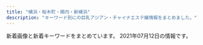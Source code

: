 ```yaml
---
title: "横浜・桜木町・関内・新横浜"
description: "キーワード別にの巨乳アジアン・チャイナエステ嬢情報をまとめました。"
---
```


新着画像と新着キーワードをまとめています。
2021年07月12日の情報です。

<DmmAffiliateIns />
<KeywordTable
  shops={
    [
    {
        "station": "\u65e5\u30ce\u51fa\u753a\u99c5",
        "name": "\u7652\uff5e\u3044\u3084\u3057\uff5e",
        "url": "http://www.est-baby.work/",
        "img_links": [
            "http://www.est-baby.work/images/tgirl.jpg",
            "http://www.est-baby.work/img/yuki2.png",
            "http://www.est-baby.work/images/sys4.jpg",
            "http://www.est-baby.work/images/3.jpg",
            "http://www.est-baby.work/images/sisu.jpg",
            "http://www.est-baby.work/images/int2.jpg",
            "http://www.est-baby.work/images/news.jpg",
            "http://www.est-baby.work/img/koko1.png",
            "http://www.est-baby.work/staff/nana.jpg",
            "http://www.est-baby.work/staff/yuki.jpg",
            "http://www.est-baby.work/images/1.jpg",
            "http://www.est-baby.work/images/head.jpg",
            "http://www.est-baby.work/staff/koko.jpg",
            "http://www.est-baby.work/img/sizuka1.png",
            "http://www.est-baby.work/images/staff_t.jpg",
            "http://www.est-baby.work/images/sys2.jpg",
            "http://www.est-baby.work/images/menu/staff.png",
            "http://www.est-baby.work/images/sys1.jpg",
            "http://www.est-baby.work/images/menu/interior.png",
            "http://www.est-baby.work/images/8.jpg",
            "http://www.est-baby.work/staff/kaori.jpg",
            "http://www.est-baby.work/images/sys3.jpg",
            "http://www.est-baby.work/images/7.jpg",
            "http://www.est-baby.work/staff/sizuka.jpg",
            "http://www.est-baby.work/img/nana1.png",
            "http://www.est-baby.work/img/yuki1.png",
            "http://www.est-baby.work/images/menu/top.png",
            "http://www.est-baby.work/images/interior_t.jpg",
            "http://www.est-baby.work/images/6.jpg",
            "http://www.est-baby.work/img/kaori1.png",
            "http://www.est-baby.work/images/int1.jpg",
            "http://www.est-baby.work/images/tr.jpg",
            "http://www.est-baby.work/images/koko_200x40.png"
        ],
        "keywords": {}
    },
    {
        "url": "http://www.mikaeribijin.mensest.com/",
        "station": "\u65b0\u6a2a\u6d5c\u99c5\u65b0\u5e79\u7dda\u53e3",
        "name": "\u898b\u8fd4\u308a\u7f8e\u4eba",
        "img_links": [
            "http://www.mikaeribijin.mensest.com/images/line.jpg",
            "http://www.mikaeribijin.mensest.com/files/005-02.jpg",
            "http://www.mikaeribijin.mensest.com/files/004-02.jpg",
            "http://www.mikaeribijin.mensest.com/images/link_line.png",
            "http://www.mikaeribijin.mensest.com/images/shop/shop02.jpg",
            "http://www.mikaeribijin.mensest.com/files/005.jpg",
            "http://www.mikaeribijin.mensest.com/images/link-yoyaku.jpg",
            "http://www.mikaeribijin.mensest.com/files/002.jpg",
            "http://www.mikaeribijin.mensest.com/files/002-02.jpg",
            "http://www.mikaeribijin.mensest.com/images/girl-z1.jpg",
            "http://www.mikaeribijin.mensest.com/images/girl-z2.jpg",
            "http://www.mikaeribijin.mensest.com/images/top_sche.png",
            "http://www.mikaeribijin.mensest.com/images/shop/shop03.jpg",
            "http://www.mikaeribijin.mensest.com/images/shop/shop01.jpg",
            "http://www.mikaeribijin.mensest.com/files/003.jpg",
            "http://www.mikaeribijin.mensest.com/files/001.jpg",
            "http://www.mikaeribijin.mensest.com/files/004.jpg",
            "http://www.mikaeribijin.mensest.com/images/mobile.png",
            "http://www.mikaeribijin.mensest.com/images/information.png",
            "http://www.mikaeribijin.mensest.com/images/shop/shop04.jpg",
            "http://www.mikaeribijin.mensest.com/images/top.png",
            "http://www.mikaeribijin.mensest.com/files/001-02.jpg",
            "http://www.mikaeribijin.mensest.com/images/bj3.png",
            "http://www.mikaeribijin.mensest.com/images/staff_line.png",
            "http://www.mikaeribijin.mensest.com/files/003-02.jpg"
        ],
        "keywords": {
            "88": 2,
            "D": 4,
            "87": 3,
            "C": 1
        }
    },
    {
        "img_links": [
            "http://koukoku.xyz/vivian/css/staff/staff02.jpg",
            "http://koukoku.xyz/vivian/css/staff/staff03.jpg",
            "http://koukoku.xyz/vivian/css/m-head.jpg",
            "http://koukoku.xyz/vivian/css/top05.jpg",
            "http://koukoku.xyz/vivian/css/01.jpg",
            "http://koukoku.xyz/vivian/images/call.png",
            "http://koukoku.xyz/vivian/css/top03.jpg",
            "http://koukoku.xyz/vivian/css/top02.jpg",
            "http://koukoku.xyz/vivian/css/top04.jpg",
            "http://koukoku.xyz/vivian/css/staff/staff01.jpg"
        ],
        "name": "ViVian",
        "station": "JR\u65b0\u6a2a\u6d5c\u99c5\u5317\u53e3",
        "url": "http://koukoku.xyz/vivian/",
        "keywords": {
            "E": 4,
            "90": 4,
            "F": 2,
            "88": 2
        }
    },
    {
        "keywords": {
            "C": 24,
            "D": 4,
            "87": 8,
            "86": 8
        },
        "name": "\u697d\u697d",
        "img_links": [
            "http://www.rakuraku.esjoho.com/images/r3.jpg",
            "http://www.rakuraku.esjoho.com/images/mobile.jpg",
            "http://www.rakuraku.esjoho.com/files/004-03.jpg",
            "http://www.rakuraku.esjoho.com/images/line.png",
            "http://www.rakuraku.esjoho.com/files/004.jpg",
            "http://www.rakuraku.esjoho.com/files/002.jpg",
            "http://www.rakuraku.esjoho.com/files/002-02.jpg",
            "http://www.rakuraku.esjoho.com/files/001.jpg",
            "http://www.rakuraku.esjoho.com/files/002-03.jpg",
            "http://www.rakuraku.esjoho.com/files/004-02.jpg",
            "http://www.rakuraku.esjoho.com/files/001-03.jpg",
            "http://www.rakuraku.esjoho.com/files/003-03.jpg",
            "http://www.rakuraku.esjoho.com/files/003-02.jpg",
            "http://www.rakuraku.esjoho.com/files/001-02.jpg",
            "http://www.rakuraku.esjoho.com/files/003.jpg"
        ],
        "station": "\u6771\u767d\u697d\u99c5",
        "url": "http://www.rakuraku.esjoho.com/"
    },
    {
        "station": "JR\u95a2\u5185\u99c5",
        "keywords": {
            "88": 5,
            "90": 15
        },
        "url": "http://kannai-mensesthe.com/",
        "img_links": [
            "https://kannai-mensesthe.com/room/esthe2.jpg",
            "https://kannai-mensesthe.com/button/staff.png",
            "https://kannai-mensesthe.com/staff/momo-l1.jpg",
            "https://kannai-mensesthe.com/room/3-l.jpg",
            "https://kannai-mensesthe.com/room/esthe3.jpg",
            "https://kannai-mensesthe.com/images/clear.png",
            "https://kannai-mensesthe.com/images/main-sp.jpg",
            "https://kannai-mensesthe.com/staff/momo-s1.jpg",
            "https://kannai-mensesthe.com/room/1-s.jpg",
            "https://kannai-mensesthe.com/icon/facebook.png",
            "https://kannai-mensesthe.com/room/3-s.jpg",
            "https://kannai-mensesthe.com/room/2-l.jpg",
            "https://kannai-mensesthe.com/2019/11/10/1.jpg",
            "https://kannai-mensesthe.com/images/footer-l.png",
            "https://kannai-mensesthe.com/staff/risa-l1.jpg",
            "https://kannai-mensesthe.com/icon/google_plus.png",
            "https://kannai-mensesthe.com/room/esthe1.jpg",
            "https://kannai-mensesthe.com/room/1-l.jpg",
            "https://kannai-mensesthe.com/staff/ayumi-s1.jpg",
            "http://kannai-mensesthe.com/images/flower.png",
            "https://kannai-mensesthe.com/button/home.png",
            "https://kannai-mensesthe.com//images/footer-r.png",
            "https://hamamatsucho-esthe.work/icon/google_plus.png",
            "https://kannai-mensesthe.com/button/blog.png",
            "https://kannai-mensesthe.com/room/4-s.jpg",
            "https://kannai-mensesthe.com/icon/twitter.png",
            "https://kannai-mensesthe.com/staff/risa-s1.jpg",
            "https://kannai-mensesthe.com/room/4-l.jpg",
            "https://kannai-mensesthe.com/staff/ayumi-l1.jpg",
            "https://kannai-mensesthe.com/staff/sachi-l1.jpg",
            "https://kannai-mensesthe.com/room/2-s.jpg",
            "https://kannai-mensesthe.com/2019/12/03/risa-s1.jpg",
            "https://hamamatsucho-esthe.work/icon/line.png",
            "https://kannai-mensesthe.com/icon/line.png",
            "https://kannai-mensesthe.com/images/flower.png",
            "https://kannai-mensesthe.com/images/main1.jpg",
            "https://hamamatsucho-esthe.work/icon/twitter.png",
            "https://hamamatsucho-esthe.work/icon/facebook.png",
            "https://kannai-mensesthe.com/staff/sachi-s1.jpg"
        ],
        "name": "Olive"
    },
    {
        "name": "\u30ab\u30e9\u30d5\u30eb\u30ea\u30be\u30fc\u30c8",
        "station": "JR\u6a2a\u6d5c\u99c5\u76f8\u9244\u53e3",
        "url": "https://color.uouono.com/",
        "img_links": [],
        "keywords": {}
    },
    {
        "name": "Tammy",
        "station": "JR\u65b0\u6a2a\u6d5c\u99c5\u5317\u53e3",
        "url": "http://tammy.estheya.com/",
        "keywords": {
            "89": 1,
            "87": 1,
            "D": 1,
            "C": 1,
            "88": 1,
            "E": 1
        },
        "img_links": [
            "http://tammy.estheya.com/css/nav/nav-005.png",
            "http://tammy.estheya.com/css/staff/staff02-a.jpg",
            "http://tammy.estheya.com/css/nav/nav-006.png",
            "http://tammy.estheya.com/css/top01.jpg",
            "http://tammy.estheya.com/css/nav/nav-002.png",
            "http://tammy.estheya.com/css/tel.png",
            "http://tammy.estheya.com/css/nav/nav-003.png",
            "http://tammy.estheya.com/css/nav/nav-004.png",
            "http://tammy.estheya.com/css/nav/nav-001.png",
            "http://tammy.estheya.com/css/staff/staff01-a.jpg",
            "http://tammy.estheya.com/css/staff/staff03-a.jpg"
        ]
    },
    {
        "keywords": {
            "83": 6,
            "87": 6,
            "86": 6,
            "D": 24,
            "85": 6
        },
        "name": "\u68ee\u82d1",
        "img_links": [
            "http://morien.este.work/2/uploadimg/1577672563.jpg",
            "http://morien.este.work/2/uploadimg/1613996342.jpg",
            "http://morien.este.work/top.jpg",
            "http://morien.este.work/2/uploadimg/1574764277.jpg",
            "http://morien.este.work/mens-esthe.png",
            "http://morien.este.work/2/uploadimg/1594704743.jpg"
        ],
        "url": "http://morien.este.work/",
        "station": "\u53cd\u753a\u99c5"
    },
    {
        "name": "Colorful\uff5e\u30ab\u30e9\u30d5\u30eb\uff5e",
        "img_links": [
            "http://www.relax-colorful.com/files/055-02.jpg",
            "http://www.relax-colorful.com/files/077-02.jpg",
            "http://www.relax-colorful.com/files/093-1-02.jpg",
            "http://www.relax-colorful.com/files/092-03.jpg",
            "http://www.relax-colorful.com/files/073.jpg",
            "http://www.relax-colorful.com/files/040-03.jpg",
            "http://www.relax-colorful.com/images/bjs3.jpg",
            "http://www.relax-colorful.com/files/082.jpg",
            "http://www.relax-colorful.com/files/067-02.jpg",
            "http://www.relax-colorful.com/files/091-02.jpg",
            "http://www.relax-colorful.com/files/089-03.jpg",
            "http://www.relax-colorful.com/files/053.jpg",
            "http://www.relax-colorful.com/files/092.jpg",
            "http://www.relax-colorful.com/files/069-02.jpg",
            "http://www.relax-colorful.com/files/067.jpg",
            "http://www.relax-colorful.com/files/080.jpg",
            "http://www.relax-colorful.com/files/082-02.jpg",
            "http://www.relax-colorful.com/images/staff_line.jpg",
            "http://www.relax-colorful.com/images/news2.jpg",
            "http://www.relax-colorful.com/files/093-1-03.jpg",
            "http://www.relax-colorful.com/files/069-03.jpg",
            "http://www.relax-colorful.com/files/040-02.jpg",
            "http://www.relax-colorful.com/images/koko_200x40.png",
            "http://www.relax-colorful.com/files/077.jpg",
            "http://www.relax-colorful.com/images/news.jpg",
            "http://www.relax-colorful.com/images/staff1a.jpg",
            "http://www.relax-colorful.com/files/055-03.jpg",
            "http://www.relax-colorful.com/images/staff1.jpg",
            "http://www.relax-colorful.com/files/082-03.jpg",
            "http://www.relax-colorful.com/images/backlist.jpg",
            "http://www.relax-colorful.com/files/060-03.jpg",
            "http://www.relax-colorful.com/files/087-03.jpg",
            "http://www.relax-colorful.com/files/055.jpg",
            "http://www.relax-colorful.com/files/091.jpg",
            "http://www.relax-colorful.com/images/news1.jpg",
            "http://www.relax-colorful.com/files/089.jpg",
            "http://www.relax-colorful.com/files/093-1.jpg",
            "http://www.relax-colorful.com/files/097-03.jpg",
            "http://www.relax-colorful.com/files/073-03.jpg",
            "http://www.relax-colorful.com/files/097.jpg",
            "http://www.relax-colorful.com/files/091-03.jpg",
            "http://www.relax-colorful.com/files/067-03.jpg",
            "http://www.relax-colorful.com/images/mobile.jpg",
            "http://www.relax-colorful.com/images/girl_bt.jpg",
            "http://www.relax-colorful.com/files/090.jpg",
            "http://www.relax-colorful.com/files/089-02.jpg",
            "http://www.relax-colorful.com/images/top.jpg",
            "http://www.relax-colorful.com/files/060.jpg",
            "http://www.relax-colorful.com/files/080-03.jpg",
            "http://www.relax-colorful.com/files/040.jpg",
            "http://www.relax-colorful.com/files/087-02.jpg",
            "http://www.relax-colorful.com/files/053-02.jpg",
            "http://www.relax-colorful.com/files/060-02.jpg",
            "http://www.relax-colorful.com/files/053-03.jpg",
            "http://www.relax-colorful.com/images/att.jpg",
            "http://www.relax-colorful.com/images/staff1b.jpg",
            "http://www.relax-colorful.com/files/090-02.jpg",
            "http://www.relax-colorful.com/files/087.jpg",
            "http://www.relax-colorful.com/files/080-02.jpg",
            "http://www.relax-colorful.com/files/069.jpg",
            "http://www.relax-colorful.com/images/pick.jpg",
            "http://www.relax-colorful.com/files/077-03.jpg",
            "http://www.relax-colorful.com/files/073-02.jpg",
            "http://www.relax-colorful.com/files/097-02.jpg",
            "http://www.relax-colorful.com/files/090-03.jpg",
            "http://www.relax-colorful.com/files/092-02.jpg"
        ],
        "station": "JR\u95a2\u5185\u99c5\u5317\u53e3",
        "keywords": {
            "85": 3,
            "86": 15,
            "D": 42,
            "C": 39,
            "87": 33
        },
        "url": "http://www.relax-colorful.com/"
    },
    {
        "keywords": {},
        "url": "http://yuga.estx.net/",
        "img_links": [
            "http://yuga.estx.net/images/main_09.jpg",
            "http://yuga.estx.net/staff/2/1.jpg",
            "http://yuga.estx.net/images/main_07.jpg",
            "http://yuga.estx.net/images/main_15.jpg",
            "http://yuga.estx.net/images/info_12.jpg",
            "http://yuga.estx.net/staff/1/1.jpg",
            "http://yuga.estx.net/images/main_05.jpg",
            "http://yuga.estx.net/images/staff_16.jpg",
            "http://yuga.estx.net/images/main_14.jpg",
            "http://yuga.estx.net/images/main_13.jpg",
            "http://yuga.estx.net/images/main_19.jpg",
            "http://yuga.estx.net/images/staff_12.jpg",
            "http://yuga.estx.net/images/main_10.jpg",
            "http://yuga.estx.net/images/main_16.jpg",
            "http://yuga.estx.net/staff/4/1.jpg",
            "http://yuga.estx.net/images/noimage.jpg",
            "http://yuga.estx.net/images/main_06.jpg",
            "http://yuga.estx.net/images/main_08.jpg",
            "http://yuga.estx.net/staff/3/1.jpg",
            "http://yuga.estx.net/images/main_11.jpg",
            "http://yuga.estx.net/images/main_12.jpg",
            "http://yuga.estx.net/images/main_03.jpg"
        ],
        "station": "JR\u4e2d\u5c71\u99c5",
        "name": "\u512a\u96c5\uff5e\u3086\u3046\u304c\uff5e"
    },
    {
        "station": "JR\u4e2d\u5c71\u99c5\u5317\u53e3",
        "url": "http://bityou.jpest.net/",
        "keywords": {
            "C": 7
        },
        "img_links": [
            "http://bityou.jpest.net/uploads//sites/52/2021/07/service4.jpg",
            "http://bityou.jpest.net/uploads//sites/52/2021/07/mobile-1.jpg",
            "http://bityou.jpest.net/uploads//sites/52/2021/07/ttl_staff.png",
            "http://bityou.jpest.net/uploads//sites/52/2021/07/r4.jpg",
            "http://bityou.jpest.net/uploads//sites/52/2021/07/v.png",
            "http://bityou.jpest.net/uploads//sites/52/2021/07/ttl_tnew-2.png",
            "http://bityou.jpest.net/uploads//sites/52/2021/07/top-4.jpg",
            "http://bityou.jpest.net/uploads//sites/52/2021/07/service1.jpg",
            "http://bityou.jpest.net/uploads//sites/52/2021/07/top_tel-2.jpg",
            "http://bityou.jpest.net/uploads//sites/52/2021/07/service3.jpg",
            "http://bityou.jpest.net/uploads//sites/52/2021/07/r3.jpg",
            "http://bityou.jpest.net/uploads//sites/52/2021/07/g1-2.jpg",
            "http://bityou.jpest.net/uploads//sites/52/2021/07/ttl_pickup.png",
            "http://bityou.jpest.net/uploads//sites/52/2021/07/g3-1.jpg",
            "http://bityou.jpest.net/uploads//sites/52/2021/07/service2.jpg",
            "http://bityou.jpest.net/uploads//sites/52/2021/07/g2-1.jpg"
        ],
        "name": "\u7f8e\u8776"
    },
    {
        "img_links": [],
        "keywords": {},
        "url": "https://sunny.xyz.mn/",
        "name": "Sunny",
        "station": "\u4f0a\u52e2\u4f50\u6728\u9577\u8005\u753a\u99c5"
    },
    {
        "name": "\u5c11\u5973\u5b66\u5712",
        "station": "JR\u6771\u795e\u5948\u5ddd\u99c5\u6771\u53e3",
        "img_links": [
            "http://www.shoujo.estjpn.com/files/004.jpg",
            "http://www.shoujo.estjpn.com/photo_news/upimg/7466660d1a43bebc24_0.jpg",
            "http://www.shoujo.estjpn.com/img/i_tel.png",
            "http://www.shoujo.estjpn.com/files/002.jpg",
            "http://www.shoujo.estjpn.com/photo_news/upimg/6262360dd811573945_0.jpg",
            "http://www.shoujo.estjpn.com/img/concept.jpg",
            "http://www.shoujo.estjpn.com/img/int3_sp.jpg",
            "http://www.shoujo.estjpn.com/img/int3.jpg",
            "http://www.shoujo.estjpn.com/img/header_info.png",
            "http://www.shoujo.estjpn.com/img/concept_sp.jpg",
            "http://www.shoujo.estjpn.com/img/int2_sp.jpg",
            "http://www.shoujo.estjpn.com/img/bn_contact.jpg",
            "http://www.shoujo.estjpn.com/img/bn_howto.jpg",
            "http://www.shoujo.estjpn.com/files/003.jpg",
            "http://www.shoujo.estjpn.com/files/007.jpg",
            "http://www.shoujo.estjpn.com/img/int1.jpg",
            "http://www.shoujo.estjpn.com/files/001.jpg",
            "http://www.shoujo.estjpn.com/files/005.jpg",
            "http://www.shoujo.estjpn.com/photo_news/upimg/9275760e287adddfab_0.jpg",
            "http://www.shoujo.estjpn.com/img/int1_sp.jpg",
            "http://www.shoujo.estjpn.com/img/bn_contact_sp.jpg",
            "http://www.shoujo.estjpn.com/files/008.jpg",
            "http://www.shoujo.estjpn.com/img/bn_howto_sp.jpg",
            "http://www.shoujo.estjpn.com/img/int2.jpg"
        ],
        "url": "http://www.shoujo.estjpn.com/",
        "keywords": {
            "D": 28,
            "86": 4,
            "C": 16,
            "87": 24
        }
    },
    {
        "keywords": {
            "E": 8,
            "86": 4,
            "87": 12,
            "D": 8
        },
        "url": "http://www.mizusakura.esthejp.com/",
        "img_links": [
            "http://www.mizusakura.esthejp.com/files/003-03.png",
            "http://www.mizusakura.esthejp.com/files/003.jpg",
            "http://www.mizusakura.esthejp.com/images/sp_header_tel.png",
            "http://www.mizusakura.esthejp.com/images/top_diary.jpg",
            "http://www.mizusakura.esthejp.com/files/001-02.jpg",
            "http://www.mizusakura.esthejp.com/files/001.jpg",
            "http://www.mizusakura.esthejp.com/images/pagetop.png",
            "http://www.mizusakura.esthejp.com/files/002.jpg",
            "http://www.mizusakura.esthejp.com/files/004-03.png",
            "http://www.mizusakura.esthejp.com/images/sp_side_gg02.png",
            "http://www.mizusakura.esthejp.com/files/004-02.jpg",
            "http://www.mizusakura.esthejp.com/files/002-02.jpg",
            "http://www.mizusakura.esthejp.com/files/004.jpg",
            "http://www.mizusakura.esthejp.com/images/img_news01.jpg",
            "http://www.mizusakura.esthejp.com/files/003-02.jpg",
            "http://www.mizusakura.esthejp.com/images/header_tel.png",
            "http://www.mizusakura.esthejp.com/files/001-03.png",
            "http://www.mizusakura.esthejp.com/files/002-03.png",
            "http://www.mizusakura.esthejp.com/images/sp_side_gg01.png"
        ],
        "station": "JR\u6771\u795e\u5948\u5ddd\u99c5\u897f\u53e3",
        "name": "\u6c34\u685c"
    },
    {
        "url": "http://xn--cckubj6bwie8h7e.net/",
        "keywords": {},
        "img_links": [
            "http://xn--cckubj6bwie8h7e.net/images/footer-r.png",
            "http://xn--cckubj6bwie8h7e.net/images/cg01.jpg",
            "http://xn--cckubj6bwie8h7e.net/images/r1.jpg",
            "http://xn--cckubj6bwie8h7e.net/images/twitter.png",
            "http://xn--cckubj6bwie8h7e.net/images/esthe3.jpg",
            "http://xn--cckubj6bwie8h7e.net/images/cg03.jpg",
            "http://xn--cckubj6bwie8h7e.net/images/esthe7.jpg",
            "http://xn--cckubj6bwie8h7e.net/images/main1.jpg",
            "http://xn--cckubj6bwie8h7e.net/images/cg04.jpg",
            "http://xn--cckubj6bwie8h7e.net/images/home.png",
            "http://xn--cckubj6bwie8h7e.net/images/r2.jpg",
            "http://xn--cckubj6bwie8h7e.net/images/footer-l.png",
            "http://xn--cckubj6bwie8h7e.net/link/menlog.jpg",
            "http://xn--cckubj6bwie8h7e.net/images/esthe6.jpg",
            "http://xn--cckubj6bwie8h7e.net/images/staff.png",
            "http://xn--cckubj6bwie8h7e.net/images/header3.png",
            "http://xn--cckubj6bwie8h7e.net/images/flower.png",
            "http://xn--cckubj6bwie8h7e.net/images/link.png",
            "http://xn--cckubj6bwie8h7e.net/images/r4.jpg",
            "http://xn--cckubj6bwie8h7e.net/images/main-sp.jpg",
            "http://xn--cckubj6bwie8h7e.net/images/cg02.jpg",
            "http://xn--cckubj6bwie8h7e.net/images/esthe1.jpg",
            "http://xn--cckubj6bwie8h7e.net/images/line.png",
            "http://xn--cckubj6bwie8h7e.net/images/cg05.jpg",
            "http://xn--cckubj6bwie8h7e.net/images/r3.jpg",
            "http://xn--cckubj6bwie8h7e.net/images/clear.png",
            "http://xn--cckubj6bwie8h7e.net/images/esthe4.jpg",
            "http://xn--cckubj6bwie8h7e.net/images/google_plus.png",
            "http://xn--cckubj6bwie8h7e.net/images/facebook.png",
            "http://xn--cckubj6bwie8h7e.net/images/esthe2.jpg"
        ],
        "name": "IRIS",
        "station": "JR\u65b0\u6a2a\u6d5c\u99c58\u756a\u51fa\u53e3"
    },
    {
        "name": "\u78a7\u3044\u9ce5",
        "url": "http://www.aoitori.mesthe.com/",
        "keywords": {
            "87": 1,
            "86": 2,
            "D": 4,
            "88": 2
        },
        "img_links": [
            "http://www.aoitori.mesthe.com/images/mobile.png",
            "http://www.aoitori.mesthe.com/files/003.jpg",
            "http://www.aoitori.mesthe.com/images/staff_line.png",
            "http://www.aoitori.mesthe.com/images/shop/shop04.jpg",
            "http://www.aoitori.mesthe.com/files/007-02.jpg",
            "http://www.aoitori.mesthe.com/images/girl-z1.jpg",
            "http://www.aoitori.mesthe.com/images/shop/shop03.jpg",
            "http://www.aoitori.mesthe.com/images/girl-z2.jpg",
            "http://www.aoitori.mesthe.com/images/top.png",
            "http://www.aoitori.mesthe.com/files/002-02.jpg",
            "http://www.aoitori.mesthe.com/files/005.jpg",
            "http://www.aoitori.mesthe.com/images/tit-infor.png",
            "http://www.aoitori.mesthe.com/images/bj3.png",
            "http://www.aoitori.mesthe.com/files/006.jpg",
            "http://www.aoitori.mesthe.com/files/003-02.jpg",
            "http://www.aoitori.mesthe.com/files/006-02.jpg",
            "http://www.aoitori.mesthe.com/files/005-02.jpg",
            "http://www.aoitori.mesthe.com/files/007.jpg",
            "http://www.aoitori.mesthe.com/images/shop/shop02.jpg",
            "http://www.aoitori.mesthe.com/images/link_line.png",
            "http://www.aoitori.mesthe.com/images/infor.png",
            "http://www.aoitori.mesthe.com/images/shop/shop01.jpg",
            "http://www.aoitori.mesthe.com/images/top_sche.png",
            "http://www.aoitori.mesthe.com/files/002.jpg"
        ],
        "station": "JR\u95a2\u5185\u99c5\u5317\u53e3"
    },
    {
        "station": "JR\u6771\u795e\u5948\u5ddd\u99c5",
        "keywords": {},
        "img_links": [
            "http://www.rakuraku-venus.xyz/images/index-kai_03.jpg",
            "http://www.rakuraku-venus.xyz/images/nav/lanmu-acc.jpg",
            "http://www.rakuraku-venus.xyz/images/staff/11/Aki.png",
            "http://www.rakuraku-venus.xyz/images/nav/lanmu-job.jpg",
            "http://www.rakuraku-venus.xyz/images/index-kai_13.jpg",
            "http://www.rakuraku-venus.xyz/images/nav/lanmu-sys.jpg",
            "http://www.rakuraku-venus.xyz/images/shop/r1.jpg",
            "http://www.rakuraku-venus.xyz/images/index-kai_13a.jpg",
            "http://www.rakuraku-venus.xyz/images/index-f.jpg",
            "http://www.rakuraku-venus.xyz/psd/off.jpg",
            "http://www.rakuraku-venus.xyz/images/lan-t/images/lan-t_01.jpg",
            "http://www.rakuraku-venus.xyz/images/staff/11/yumi2.jpg",
            "http://www.rakuraku-venus.xyz/images/index-kai_16.jpg",
            "http://www.rakuraku-venus.xyz/images/index-kai_05.jpg",
            "http://www.rakuraku-venus.xyz/images/staff/11/kaori.png",
            "http://www.rakuraku-venus.xyz/images/shop/h2.jpg",
            "http://www.rakuraku-venus.xyz/images/shop/h4.jpg",
            "http://www.rakuraku-venus.xyz/images/index-kai_07.jpg",
            "http://www.rakuraku-venus.xyz/images/light_img.jpg",
            "http://www.rakuraku-venus.xyz/images/staff/11/misaki.jpg",
            "http://www.rakuraku-venus.xyz/images/shop/h3.jpg",
            "http://www.rakuraku-venus.xyz/images/staff/10/1.jpg",
            "http://www.rakuraku-venus.xyz/images/staff/11/ai.jpg",
            "http://www.rakuraku-venus.xyz/images/nav/lanmu-staff.jpg",
            "http://www.rakuraku-venus.xyz/images/index-kai_08.jpg"
        ],
        "name": "\u697d\u3005\u30f4\u30a3\u30fc\u30ca\u30b9",
        "url": "http://www.rakuraku-venus.xyz/"
    },
    {
        "url": "http://es-kannai.link/",
        "img_links": [
            "http://es-kannai.link/wp-content/themes/template-salon2/images/m-info.png",
            "http://es-kannai.link/wp-content/uploads/2021/04/IMG_5652.jpg",
            "http://es-kannai.link/wp-content/uploads/2021/04/IMG_5651.jpg",
            "http://es-kannai.link/wp-content/uploads/2016/12/aa.jpg",
            "http://es-kannai.link/wp-content/uploads/2016/12/vv.jpg",
            "http://es-kannai.link/wp-content/themes/template-salon2/images/main-img.jpg",
            "http://cdn.dino-es.com/images/logo/200x40DinoEs.png",
            "http://es-kannai.link/wp-content/uploads/2021/04/IMG_5649-250x376.jpg",
            "http://es-kannai.link/wp-content/themes/template-salon2/images/info.png",
            "http://es-kannai.link/wp-content/uploads/2021/04/IMG_5650-400x600.jpg",
            "http://es-kannai.link/wp-content/uploads/2021/04/IMG_5652-400x600.jpg",
            "http://es-kannai.link/wp-content/uploads/2021/04/IMG_5653-267x400.jpg",
            "http://es-kannai.link/wp-content/uploads/2021/04/IMG_5651-400x600.jpg",
            "http://es-kannai.link/wp-content/uploads/2021/04/IMG_5653.jpg",
            "http://es-kannai.link/wp-content/uploads/2021/06/0614.jpg",
            "http://es-kannai.link/wp-content/uploads/2016/12/d.png",
            "http://es-kannai.link/wp-content/uploads/2021/04/IMG_5652-250x376.jpg",
            "http://es-kannai.link/wp-content/uploads/2021/04/IMG_5649-400x600.jpg",
            "http://es-kannai.link/wp-content/themes/template-salon2/images/newface-ttl.jpg",
            "http://es-kannai.link/wp-content/themes/template-salon2/images/news-ttl.jpg",
            "http://es-kannai.link/wp-content/uploads/2016/12/aaa.jpg",
            "http://es-kannai.link/wp-content/uploads/2016/12/v.jpg",
            "http://es-kannai.link/wp-content/uploads/2021/04/IMG_5650.jpg",
            "http://es-kannai.link/wp-content/uploads/2016/12/aaaa.jpg",
            "http://es-kannai.link/wp-content/uploads/2021/04/IMG_5651-250x376.jpg",
            "http://es-kannai.link/wp-content/themes/template-salon2/images/campaign-bnr.png",
            "http://es-kannai.link/wp-content/uploads/2021/04/IMG_5651-267x400.jpg",
            "http://es-kannai.link/wp-content/uploads/2021/04/IMG_5649.jpg",
            "http://es-kannai.link/wp-content/uploads/2016/12/dd.png",
            "http://es-kannai.link/wp-content/uploads/2021/04/IMG_5653-400x600.jpg",
            "http://es-kannai.link/wp-content/uploads/2021/04/IMG_5653-250x376.jpg",
            "http://es-kannai.link/wp-content/uploads/2016/12/vvv.png",
            "http://es-kannai.link/wp-content/uploads/2021/04/IMG_5650-250x376.jpg",
            "http://es-kannai.link/wp-content/uploads/2016/12/vvvv.png",
            "http://es-kannai.link/wp-content/uploads/2016/12/a.jpg",
            "http://es-kannai.link/wp-content/uploads/2021/04/IMG_5652-267x400.jpg"
        ],
        "name": "VENUS",
        "keywords": {},
        "station": "JR\u95a2\u5185\u99c5\u5357\u53e3"
    },
    {
        "keywords": {
            "\u30bb\u30af\u30b7\u30fc": 1,
            "88": 2,
            "90": 1,
            "F": 1
        },
        "img_links": [
            "http://relax-es.com/scdl/staff/10121.jpg",
            "http://relax-es.com/scdl/staff/10124.jpg",
            "http://relax-es.com/images/spscdl.png",
            "http://relax-es.com/images/toppic2sp.jpg",
            "http://relax-es.com/images/sptel.png",
            "http://relax-es.com/scdl/staff/10131.jpg",
            "http://relax-es.com/scdl/staff/10123.jpg",
            "http://relax-es.com/images/sptod.png",
            "http://relax-es.com/images/toppic2.jpg",
            "http://relax-es.com/scdl/staff/10141.jpg",
            "http://relax-es.com/scdl/staff/10034.jpg",
            "http://relax-es.com/images/line.jpg",
            "http://relax-es.com/scdl/staff/10142.jpg",
            "http://relax-es.com/scdl/staff/10031.jpg",
            "http://relax-es.com/images/rec.jpg",
            "http://relax-es.com/scdl/staff/10033.jpg",
            "http://relax-es.com/scdl/staff/10143.jpg",
            "http://relax-es.com/scdl/staff/10032.jpg",
            "http://relax-es.com/scdl/staff/10122.jpg"
        ],
        "url": "http://relax-es.com/",
        "name": "\u30a2\u30ed\u30de\u30fc\u30b8\u30e5",
        "station": "JR\u6771\u795e\u5948\u5ddd\u99c5\u897f\u53e3"
    },
    {
        "station": "\u30bb\u30f3\u30bf\u30fc\u5357\u99c51\u756a\u51fa\u53e3",
        "img_links": [
            "http://sweety-est.info/images/staff_s.png",
            "http://sweety-est.info/images/news.png",
            "http://sweety-est.info/images/cg05.jpg",
            "http://sweety-est.info/images/sruru.jpg",
            "http://sweety-est.info/images/cg06.jpg",
            "http://sweety-est.info/images/cg04.jpg",
            "http://sweety-est.info/images/top.png",
            "http://sweety-est.info/images/evetop.png",
            "http://sweety-est.info/images/precau.png"
        ],
        "name": "\u5b66\u5712",
        "keywords": {
            "86": 9,
            "E": 3,
            "D": 6
        },
        "url": "http://sweety-est.info/"
    },
    {
        "url": "http://diamond.esute.tokyo/",
        "name": "\u30c0\u30a4\u30e4",
        "station": "JR\u95a2\u5185\u99c5\u5357\u53e3",
        "img_links": [
            "http://diamond.esute.tokyo/images/c-staff.png",
            "http://diamond.esute.tokyo/images/c-interior.png",
            "http://diamond.esute.tokyo/images/footer.png",
            "http://diamond.esute.tokyo/images/pic-akasuri2021.png",
            "http://diamond.esute.tokyo/staff/s-yumi.jpg",
            "http://diamond.esute.tokyo/images/b-tel.png",
            "http://diamond.esute.tokyo/images/c-top.png",
            "http://diamond.esute.tokyo/images/pic11.jpg",
            "http://diamond.esute.tokyo/images/bar-staff.png",
            "http://diamond.esute.tokyo/images/bar-cam.png",
            "http://diamond.esute.tokyo/images/bill.png",
            "http://diamond.esute.tokyo/images/pic2.jpg",
            "http://diamond.esute.tokyo/staff/s-sora.jpg",
            "http://diamond.esute.tokyo/images/cam20210413.png",
            "http://diamond.esute.tokyo/staff/s-mari.jpg",
            "http://diamond.esute.tokyo/images/bar-interior.png",
            "http://diamond.esute.tokyo/images/bar-pickup.png"
        ],
        "keywords": {}
    },
    {
        "url": "http://www.yoshindo.es-relax.info/",
        "keywords": {},
        "station": "\u53cd\u753a\u99c5",
        "name": "\u990a\u5fc3\u5802",
        "img_links": [
            "http://www.yoshindo.es-relax.info/images/topbar.png",
            "http://www.yoshindo.es-relax.info/images/topinfo.png",
            "http://www.yoshindo.es-relax.info/images/sayuri1.jpg",
            "http://www.yoshindo.es-relax.info/images/sidebar-credit.png",
            "http://www.yoshindo.es-relax.info/images/info1.jpg",
            "http://www.yoshindo.es-relax.info/images/info4.jpg",
            "http://www.yoshindo.es-relax.info/images/youko1.jpg",
            "http://www.yoshindo.es-relax.info/images/info2.jpg",
            "http://www.yoshindo.es-relax.info/images/arisu1.jpg",
            "http://www.yoshindo.es-relax.info/images/top-kpbar.png",
            "http://www.yoshindo.es-relax.info/images/yui1.jpg",
            "http://www.yoshindo.es-relax.info/images/yuna1.jpg",
            "http://www.yoshindo.es-relax.info/images/info3.jpg",
            "http://www.yoshindo.es-relax.info/images/info6.jpg",
            "http://www.yoshindo.es-relax.info/images/yuki1.jpg",
            "http://www.yoshindo.es-relax.info/images/info5.jpg",
            "http://www.yoshindo.es-relax.info/images/topnews.png"
        ]
    },
    {
        "name": "St.Playa \uff5e\u8056\u30d7\u30e9\u30e4\uff5e",
        "url": "http://www.playa.work/",
        "img_links": [
            "http://www.playa.work/img/risa1.jpg",
            "http://www.playa.work/images/interior_t.jpg",
            "http://www.playa.work/images/head.jpg",
            "http://www.playa.work/images/staff_t.jpg",
            "http://www.playa.work/images/4.jpg",
            "http://www.playa.work/images/int1.png",
            "http://www.playa.work/img/rumi1.jpg",
            "http://www.playa.work/img/koko1.jpg",
            "http://www.playa.work/img/yuri1.jpg",
            "http://www.playa.work/images/main_footer.jpg",
            "http://www.playa.work/images/s1.png",
            "http://www.playa.work/images/main_top.jpg",
            "http://www.playa.work/images/b1.jpg",
            "http://www.playa.work/images/2.jpg",
            "http://www.playa.work/images/b2.jpg",
            "http://www.playa.work/images/int2.png",
            "http://www.playa.work/images/ta.jpg",
            "http://www.playa.work/images/5.jpg",
            "http://www.playa.work/images/6.jpg",
            "http://www.playa.work/images/mobile.jpg",
            "http://www.playa.work/img/emi1.jpg",
            "http://www.playa.work/images/3.jpg",
            "http://www.playa.work/images/news.png",
            "http://www.playa.work/images/1.jpg",
            "http://www.playa.work/images/b3.jpg",
            "http://www.playa.work/img/nana1.jpg"
        ],
        "station": "JR\u95a2\u5185\u99c5\u5317\u53e3",
        "keywords": {}
    },
    {
        "url": "http://kirakira.estheya.com/",
        "station": "JR\u6a2a\u6d5c\u99c5\u5357\u53e3",
        "name": "\u30ad\u30e9\u30ad\u30e9",
        "img_links": [
            "http://kirakira.estheya.com/css/staff/staff03-a.png",
            "http://kirakira.estheya.com/css/top03.png",
            "http://kirakira.estheya.com/css/tel01.png",
            "http://kirakira.estheya.com/css/staff/staff06-a.png",
            "http://kirakira.estheya.com/css/staff/staff06.png",
            "http://kirakira.estheya.com/css/nav/nav-001.png",
            "http://kirakira.estheya.com/css/nav/nav-005.png",
            "http://kirakira.estheya.com/css/nav/nav-004.png",
            "http://kirakira.estheya.com/css/staff/staff03.png",
            "http://kirakira.estheya.com/css/staff/staff04.png",
            "http://kirakira.estheya.com/css/osusume04.png",
            "http://kirakira.estheya.com/css/baner03.jpg",
            "http://kirakira.estheya.com/css/staff/staff01-a.png",
            "http://kirakira.estheya.com/css/staff/staff02-a.png",
            "http://kirakira.estheya.com/css/nav/nav-006.png",
            "http://kirakira.estheya.com/css/nav/nav-002.png",
            "http://kirakira.estheya.com/css/c01.png",
            "http://kirakira.estheya.com/css/staff/staff01.png",
            "http://kirakira.estheya.com/css/nav/nav-003.png",
            "http://kirakira.estheya.com/css/staff/staff02.png",
            "http://kirakira.estheya.com/css/staff/staff04-a.png"
        ],
        "keywords": {
            "D": 3,
            "E": 2,
            "89": 3,
            "91": 1
        }
    },
    {
        "name": "\u82b1\u871c",
        "keywords": {
            "88": 2,
            "86": 1,
            "C": 10,
            "D": 4
        },
        "img_links": [
            "http://hizaishi.xyz/uploads/allimg/210129/1-210129130411.jpg",
            "http://hizaishi.xyz/webstyle/sp_ico03.png",
            "http://hizaishi.xyz/webstyle/sp_ico04.png",
            "http://hizaishi.xyz/webstyle/sp_ico06.png",
            "http://hizaishi.xyz/uploads/210602/1-2106021915591P.jpg",
            "http://hizaishi.xyz/uploads/allimg/210611/1-210611101103J2.jpg",
            "http://hizaishi.xyz/uploads/210616/1-210616123U3c5.jpg",
            "http://hizaishi.xyz/webstyle/info.jpg",
            "http://hizaishi.xyz/uploads/allimg/210128/1-21012Q63FW16.jpg",
            "http://hizaishi.xyz/webstyle/sp_ico02.png",
            "http://hizaishi.xyz/uploads/allimg/210129/1-210129125252.jpg",
            "http://hizaishi.xyz/webstyle/end.png",
            "http://hizaishi.xyz/uploads/allimg/210128/1-21012Q63AN54.jpg",
            "http://hizaishi.xyz/webstyle/sp_header.png",
            "http://hizaishi.xyz/uploads/allimg/210128/1-21012Q63611Z2.jpg",
            "http://hizaishi.xyz/uploads/allimg/210128/1-21012Q63642E1.jpg",
            "http://hizaishi.xyz/uploads/210602/1-21060219200E12.jpg",
            "http://hizaishi.xyz/webstyle/sp_ico01.png",
            "http://hizaishi.xyz/webstyle/sp_ico05.png",
            "http://hizaishi.xyz/uploads/210616/1-210616124013D9.jpg",
            "http://hizaishi.xyz/uploads/210602/1-210602192914239.jpg"
        ],
        "url": "http://hizaishi.xyz/",
        "station": "JR\u4e2d\u5c71\u99c5\u5317\u53e3"
    },
    {
        "name": "\u6765\u5922\uff5e\u30e9\u30a4\u30e0\uff5e",
        "url": "http://raimu.ests.jp/",
        "station": "JR\u6771\u795e\u5948\u5ddd\u99c5\u897f\u53e3",
        "img_links": [],
        "keywords": {}
    },
    {
        "keywords": {},
        "name": "\u30a2\u30cd\u30e9",
        "img_links": [
            "http://anela.iyasi.me/images/top/top_08.png",
            "http://anela.iyasi.me/images/staff_image/staff_d07.jpg",
            "http://anela.iyasi.me/images/top/top_06.jpg",
            "http://anela.iyasi.me/images/staff/sta_0z12.jpg",
            "http://anela.iyasi.me/images/staff/sta_01.jpg",
            "http://anela.iyasi.me/images/staff/sta_021.jpg",
            "http://anela.iyasi.me/images/staff/sta_0z8.jpg",
            "http://anela.iyasi.me/images/home/index_03.jpg",
            "http://anela.iyasi.me/images/home/index_page_top.jpg",
            "http://anela.iyasi.me/images/gallery/gallery_402.jpg",
            "http://anela.iyasi.me/images/gallery/gallery_102.jpg",
            "http://anela.iyasi.me/images/staff/sta_0z2.jpg",
            "http://anela.iyasi.me/images/staff/sta_010.jpg",
            "http://anela.iyasi.me/images/gallery/gallery_top.jpg",
            "http://anela.iyasi.me/images/top/top_02.jpg",
            "http://anela.iyasi.me/images/staff_one/staff_one_07.png",
            "http://anela.iyasi.me/images/staff/sta_04.jpg",
            "http://anela.iyasi.me/images/system/syatem_302.jpg",
            "http://anela.iyasi.me/images/home/QR.png",
            "http://anela.iyasi.me/images/staff_one/staff_one_02.jpg",
            "http://anela.iyasi.me/images/staff_one/staff_one_top.jpg",
            "http://anela.iyasi.me/images/home/index_04.jpg",
            "http://anela.iyasi.me/images/gallery/gallery_403.jpg",
            "http://anela.iyasi.me/images/home/top_qp.jpg",
            "http://anela.iyasi.me/images/staff_image/staff_d04.jpg",
            "http://anela.iyasi.me/images/staff_image/staff_d05.jpg",
            "http://anela.iyasi.me/images/top/top_05.jpg",
            "http://anela.iyasi.me/images/staff/sta_023.jpg",
            "http://anela.iyasi.me/images/home/index_qup.jpg",
            "http://anela.iyasi.me/images/system/syatem_301.jpg",
            "http://anela.iyasi.me/images/staff_one/staff_one_05.jpg",
            "http://anela.iyasi.me/images/top/top_01.jpg",
            "http://anela.iyasi.me/images/staff_image/staff_d01.jpg",
            "http://anela.iyasi.me/images/staff_image/staff_d06.jpg",
            "http://anela.iyasi.me/images/staff_one/staff_one_04.jpg",
            "http://anela.iyasi.me/images/staff/sta_03.jpg",
            "http://anela.iyasi.me/images/staff_one/staff_one_01.jpg",
            "http://anela.iyasi.me/images/gallery/gallery_104.jpg",
            "http://anela.iyasi.me/images/staff/sta_0z10.jpg",
            "http://anela.iyasi.me/images/home/index_tel.jpg",
            "http://anela.iyasi.me/images/gallery/gallery_103.jpg",
            "http://anela.iyasi.me/images/staff/staff_top.jpg",
            "http://anela.iyasi.me/images/gallery/gallery_01.jpg",
            "http://anela.iyasi.me/images/staff_one/staff_one_08.png",
            "http://anela.iyasi.me/images/gallery/gallery_401.jpg",
            "http://anela.iyasi.me/images/staff_one/staff_one_03.jpg",
            "http://anela.iyasi.me/images/staff/sta_0z9.jpg",
            "http://anela.iyasi.me/images/gallery/gallery_101.jpg",
            "http://anela.iyasi.me/images/staff/sta_06.jpg",
            "http://anela.iyasi.me/images/top/top_03.jpg",
            "http://anela.iyasi.me/images/staff_image/staff_d02.jpg",
            "http://anela.iyasi.me/images/system/syatem_303.jpg",
            "http://anela.iyasi.me/images/top/top_04.jpg",
            "http://anela.iyasi.me/images/gallery/gallery_404.jpg"
        ],
        "url": "http://anela.iyasi.me/",
        "station": "JR\u95a2\u5185\u99c5\u5357\u53e3"
    },
    {
        "keywords": {},
        "img_links": [
            "http://r-relax.info/images/index_02.jpg",
            "http://r-relax.info/images/index_06.jpg",
            "http://r-relax.info/images/index_07.jpg",
            "http://r-relax.info/images/staff_09.jpg",
            "http://r-relax.info/images/r03.jpg",
            "http://r-relax.info/images/index_13.jpg",
            "http://r-relax.info/images/info_09.jpg",
            "http://r-relax.info/images/r06.jpg",
            "http://r-relax.info/girl/011.jpg",
            "http://r-relax.info/images/index_18.jpg",
            "http://r-relax.info/girl/011a.jpg",
            "http://r-relax.info/images/index_17.jpg",
            "http://r-relax.info/girl/02.jpg",
            "http://r-relax.info/images/rec_09.jpg",
            "http://r-relax.info/images/r04.jpg",
            "http://r-relax.info/images/rec.jpg",
            "http://r-relax.info/girl/05.jpg",
            "http://r-relax.info/girl/02a.jpg",
            "http://r-relax.info/images/index_12.jpg",
            "http://r-relax.info/images/r01.jpg",
            "http://r-relax.info/girl/05a.jpg",
            "http://r-relax.info/girl/09.jpg",
            "http://r-relax.info/girl/04.jpg",
            "http://r-relax.info/images/index_05.jpg",
            "http://r-relax.info/images/sys_09.jpg",
            "http://r-relax.info/images/index_03.jpg",
            "http://r-relax.info/images/index_01.jpg",
            "http://r-relax.info/images/sub_12.jpg",
            "http://r-relax.info/images/info.jpg",
            "http://r-relax.info/girl/00.jpg",
            "http://r-relax.info/images/r02.jpg",
            "http://r-relax.info/girl/04a.jpg",
            "http://r-relax.info/images/r05.jpg",
            "http://r-relax.info/images/index_04.jpg"
        ],
        "url": "http://r-relax.info/",
        "name": "\u30de\u30a4\u30de\u30ea\u30e4",
        "station": "JR\u65b0\u6a2a\u6d5c\u99c5"
    },
    {
        "img_links": [
            "https://static.wixstatic.com/media/c0eb72_55087d3426164a11a5e004b6a26de8df~mv2.jpg",
            "https://static.wixstatic.com/media/c0eb72_def9c908fc954ee7aead052ba8a657fe~mv2.jpg",
            "https://static.wixstatic.com/media/c0eb72_40ccc84ef10f4b8097b0f734c756c6ca~mv2.jpg",
            "https://static.wixstatic.com/media/c0eb72_e7c5d34e534f43078c5c439f45a3b4b7~mv2.jpg",
            "https://static.wixstatic.com/media/c0eb72_c76576d046e642999bdad8f14b3a957b~mv2.jpg",
            "https://static.wixstatic.com/media/c0eb72_977c5791309044fe8872baa76e42ae97~mv2.jpg",
            "https://static.wixstatic.com/media/c0eb72_40b8be3ea7154ed7866854945091feff~mv2.jpg",
            "https://static.wixstatic.com/media/c0eb72_2098c0903bfb434e9504fee2e018034a~mv2.jpg",
            "https://static.wixstatic.com/media/c0eb72_c3f92a65fa0a4e2da5949c9452de2af8~mv2.jpg",
            "https://static.wixstatic.com/media/c0eb72_9d2693aac65943dbbba9a0a789268fe3~mv2.jpg",
            "https://static.wixstatic.com/media/11062b_4b7c9a8e48334d5aad2fd274fddba3bc~mv2.jpg",
            "https://static.wixstatic.com/media/c0eb72_2b7a2752438d43208051a8e353a9dbd7~mv2.jpg",
            "https://static.wixstatic.com/media/c0eb72_7f66a6684f7e4bd58e9bf0728ed69102~mv2.jpg",
            "https://static.wixstatic.com/media/c0eb72_a1a2ad886e4a47a19188641aab6482c6~mv2.jpg",
            "https://static.wixstatic.com/media/c0eb72_29440005177e4292a35d5e3cb219e218~mv2.png",
            "https://static.wixstatic.com/media/11062b_808b40c463104f22943c284c625d31c3f000.jpg",
            "https://static.wixstatic.com/media/c0eb72_49be5463f40e4364a25873a40238066c~mv2.jpg",
            "https://static.wixstatic.com/media/c0eb72_9e98698dd5354798ba756d52bc70323d~mv2.jpg",
            "https://static.wixstatic.com/media/c0eb72_9b14a7ceb52a45b2b648b484ee51ad80~mv2.jpg",
            "https://static.wixstatic.com/media/c0eb72_7e69893fede244afb0416acacfcd91e3~mv2.jpg",
            "https://static.wixstatic.com/media/c0eb72_5abd6c30d02b4fdea8659795b145f5bb~mv2.jpg",
            "https://static.wixstatic.com/media/c0eb72_dacfc733e1494024a03e37b846316228~mv2.jpg",
            "https://static.parastorage.com/services/linguist-flags/1.663.0/assets/flags/square/CHN.png",
            "https://static.wixstatic.com/media/c0eb72_26944ceb94b94dc19131d91ac1511619~mv2.jpg",
            "https://static.parastorage.com/services/linguist-flags/1.663.0/assets/flags/square/USA.png",
            "https://static.wixstatic.com/media/c0eb72_ee7912bef5a849b9970754300a697d40~mv2.jpg",
            "https://static.wixstatic.com/media/c0eb72_a5bf32f6fdb1491ca96c944502ab6bea~mv2.jpg",
            "https://static.wixstatic.com/media/035244_257ed5e146d64042bf444af357418e18~mv2.jpg",
            "https://static.parastorage.com/services/linguist-flags/1.663.0/assets/flags/square/JPN.png",
            "https://static.wixstatic.com/media/c0eb72_20782149934c4a6d85543ab1c66cd198~mv2.png",
            "https://static.wixstatic.com/media/af7a8b002af842f8bab87691c1d8640f.jpg",
            "https://static.wixstatic.com/media/11062b_2042bb7351284f0f982e4787d37415e6f000.jpg",
            "https://static.wixstatic.com/media/c0eb72_af078915f31448918e1b09e057131039~mv2.jpg",
            "https://static.wixstatic.com/media/c0eb72_40820ead73a84600a3e5fd095c420086~mv2.png",
            "https://static.wixstatic.com/media/c0eb72_a793548cd83b40409848792f66685691~mv2.jpg",
            "https://static.wixstatic.com/media/c0eb72_8927f525542049b4a175526f2f5b36a4~mv2.png",
            "https://static.wixstatic.com/media/c0eb72_83c54ac293a74c6884e659b9642a1e49~mv2.jpg",
            "https://static.wixstatic.com/media/c0eb72_f0bd83adebca4a998bfeed190f0db84e~mv2.jpg",
            "https://static.wixstatic.com/media/c0eb72_6659fe6c05bc4ecab5ea34e25baa33a7~mv2.jpg",
            "https://static.wixstatic.com/media/c0eb72_8f0b5394fc194d628f291dc3df50643f~mv2.jpg",
            "https://static.wixstatic.com/media/c0eb72_1a119da1d01942b7a33671df6c2b1159~mv2_d_1600_1200_s_2.jpg",
            "https://static.wixstatic.com/media/11062b_62f0356712544a87b392417662c4658df000.jpg",
            "https://static.wixstatic.com/media/c0eb72_678a934c9328407284502b1418bf9b4d~mv2.jpg",
            "https://static.wixstatic.com/media/c0eb72_cb951eeb551748fd86db834e86993788~mv2.jpg",
            "https://static.wixstatic.com/media/c0eb72_8725bcdefd1c4f90850e9178dd71fe41~mv2.png",
            "https://static.wixstatic.com/media/c0eb72_5665a81d23b944ee9e86dce90624ce2c~mv2.jpg",
            "https://static.wixstatic.com/media/c0eb72_916975db7bc947768e06d7f7bf975af9~mv2.jpg",
            "https://static.wixstatic.com/media/c0eb72_72b51b0901154f20ac35e7ea37da768b~mv2.jpg"
        ],
        "keywords": {},
        "station": "\u685c\u6728\u753a\u99c5\u53572\u756a\u51fa\u53e3",
        "url": "https://www.shin-taipei-massage.com/",
        "name": "\u65b0\u53f0\u5317"
    },
    {
        "keywords": {
            "86": 8,
            "E": 8,
            "88": 24,
            "F": 8,
            "D": 16
        },
        "url": "http://www.dream.esjp.info/",
        "img_links": [
            "http://www.dream.esjp.info/files/004.jpg",
            "http://www.dream.esjp.info/images/rsubt3.png",
            "http://www.dream.esjp.info/files/005.jpg",
            "http://www.dream.esjp.info/files/003.jpg",
            "http://www.dream.esjp.info/images/m2.jpg",
            "http://www.dream.esjp.info/images/m3.jpg",
            "http://www.dream.esjp.info/images/rsubt2.png",
            "http://www.dream.esjp.info/images/rsubt5.png",
            "http://www.dream.esjp.info/images/m4.jpg",
            "http://www.dream.esjp.info/images/b-online.png",
            "http://www.dream.esjp.info/images/rsubt7.png",
            "http://www.dream.esjp.info/images/rsubt6.png",
            "http://www.dream.esjp.info/images/m6.jpg",
            "http://www.dream.esjp.info/images/rsubt4.png",
            "http://www.dream.esjp.info/images/rsubt1.png",
            "http://www.dream.esjp.info/files/006.jpg",
            "http://www.dream.esjp.info/images/m1.jpg",
            "http://www.dream.esjp.info/images/slider-img001.jpg",
            "http://www.dream.esjp.info/images/b-tel.png"
        ],
        "name": "\u30c9\u30ea\u30fc\u30e0",
        "station": "JR\u685c\u6728\u753a\u99c5\u5357\u53e3"
    },
    {
        "keywords": {
            "87": 22,
            "86": 6,
            "\u30bb\u30af\u30b7\u30fc": 1,
            "D": 28
        },
        "img_links": [
            "http://www.sunflower-kannai.com/files/039.jpg",
            "http://www.sunflower-kannai.com/files/040.jpg",
            "http://www.sunflower-kannai.com/images/faq.jpg",
            "http://www.sunflower-kannai.com/files/026.jpg",
            "http://www.sunflower-kannai.com/files/039-02.jpg",
            "http://www.sunflower-kannai.com/images/info.jpg",
            "http://www.sunflower-kannai.com/files/014.jpg",
            "http://www.sunflower-kannai.com/files/040-02.jpg",
            "http://www.sunflower-kannai.com/images/int2.jpg",
            "http://www.sunflower-kannai.com/files/004.jpg",
            "http://www.sunflower-kannai.com/images/sys4.jpg",
            "http://www.sunflower-kannai.com/images/ac1.jpg",
            "http://www.sunflower-kannai.com/images/news.jpg",
            "http://www.sunflower-kannai.com/files/011.jpg",
            "http://www.sunflower-kannai.com/files/023-02.jpg",
            "http://www.sunflower-kannai.com/files/028.jpg",
            "http://www.sunflower-kannai.com/files/020-02.jpg",
            "http://www.sunflower-kannai.com/files/014-02.jpg",
            "http://www.sunflower-kannai.com/files/034-02.jpg",
            "http://www.sunflower-kannai.com/files/022.jpg",
            "http://www.sunflower-kannai.com/images/faq_t.jpg",
            "http://www.sunflower-kannai.com/files/004-02.jpg",
            "http://www.sunflower-kannai.com/files/011-02.jpg",
            "http://www.sunflower-kannai.com/files/033-02.jpg",
            "http://www.sunflower-kannai.com/images/int1.jpg",
            "http://www.sunflower-kannai.com/images/sys2.jpg",
            "http://www.sunflower-kannai.com/images/int3.jpg",
            "http://www.sunflower-kannai.com/images/slider05.jpg",
            "http://www.sunflower-kannai.com/files/003.jpg",
            "http://www.sunflower-kannai.com/images/head.jpg",
            "http://www.sunflower-kannai.com/images/tre.jpg",
            "http://www.sunflower-kannai.com/files/006-02.jpg",
            "http://www.sunflower-kannai.com/files/034.jpg",
            "http://www.sunflower-kannai.com/images/staffback.jpg",
            "http://www.sunflower-kannai.com/images/ta.jpg",
            "http://www.sunflower-kannai.com/images/slider09.jpg",
            "http://www.sunflower-kannai.com/files/028-02.jpg",
            "http://www.sunflower-kannai.com/files/003-02.jpg",
            "http://www.sunflower-kannai.com/files/020.jpg",
            "http://www.sunflower-kannai.com/files/026-02.jpg",
            "http://www.sunflower-kannai.com/images/interior_t.jpg",
            "http://www.sunflower-kannai.com/images/sys3.jpg",
            "http://www.sunflower-kannai.com/images/sys1.jpg",
            "http://www.sunflower-kannai.com/files/023.jpg",
            "http://www.sunflower-kannai.com/images/slider01.jpg",
            "http://www.sunflower-kannai.com/files/006.jpg",
            "http://www.sunflower-kannai.com/images/slider03.jpg",
            "http://www.sunflower-kannai.com/images/slider08.jpg",
            "http://www.sunflower-kannai.com/images/slider06.jpg",
            "http://www.sunflower-kannai.com/images/slider07.jpg",
            "http://www.sunflower-kannai.com/images/slider02.jpg",
            "http://www.sunflower-kannai.com/files/033.jpg",
            "http://www.sunflower-kannai.com/images/staff_t.jpg",
            "http://www.sunflower-kannai.com/images/slider04.jpg",
            "http://www.sunflower-kannai.com/files/022-02.jpg"
        ],
        "url": "http://www.sunflower-kannai.com/",
        "station": "JR\u95a2\u5185\u99c5\u5317\u53e3",
        "name": "Sunflower\uff5e\u30b5\u30f3\u30d5\u30e9\u30ef\u30fc\uff5e"
    },
    {
        "url": "http://www.sh-riraku113.xyz/",
        "name": "\u30ec\u30a4\u30f3\u30dc\u30fc\u8679",
        "keywords": {
            "C": 14
        },
        "img_links": [
            "http://www.sh-riraku113.xyz/static/picture/tit-infor.png",
            "http://www.sh-riraku113.xyz/static/picture/top.png",
            "http://www.sh-riraku113.xyz/static/picture/room3.png",
            "http://www.sh-riraku113.xyz/uploads/201005/1-201005161513F8.jpg",
            "http://www.sh-riraku113.xyz/static/picture/info.png",
            "http://www.sh-riraku113.xyz/uploads/201005/1-2010051615301I.jpg",
            "http://www.sh-riraku113.xyz/static/picture/tit-pick.png",
            "http://www.sh-riraku113.xyz/static/picture/infor.png",
            "http://www.sh-riraku113.xyz/static/picture/tite-staff.png",
            "http://www.sh-riraku113.xyz/static/picture/room1.png",
            "http://www.sh-riraku113.xyz/static/picture/room2.png",
            "http://www.sh-riraku113.xyz/static/picture/room4.png",
            "http://www.sh-riraku113.xyz/static/picture/tit-new.png",
            "http://www.sh-riraku113.xyz/uploads/201005/1-201005161500127.jpg",
            "http://www.sh-riraku113.xyz/uploads/201005/1-201005161544K5.jpg",
            "http://www.sh-riraku113.xyz/static/picture/tit-gat.png"
        ],
        "station": "JR\u6771\u795e\u5948\u5ddd\u99c5"
    },
    {
        "name": "\u82b1\u6c34\u6728",
        "station": "JR\u6771\u795e\u5948\u5ddd\u99c5\u897f\u53e3",
        "keywords": {},
        "url": "http://est-hanamizuki.com/",
        "img_links": [
            "http://est-hanamizuki.com/images/info.png",
            "http://est-hanamizuki.com/images/g13.jpg",
            "http://est-hanamizuki.com/images/g1.jpg",
            "http://est-hanamizuki.com/images/11.png",
            "http://est-hanamizuki.com/images/g23.jpg",
            "http://est-hanamizuki.com/images/erika.jpg",
            "http://est-hanamizuki.com/images/m4.jpg",
            "http://est-hanamizuki.com/images/r111.jpg",
            "http://est-hanamizuki.com/images/g33.jpg",
            "http://est-hanamizuki.com/images/g22.jpg",
            "http://est-hanamizuki.com/images/news1.png",
            "http://est-hanamizuki.com/images/g3.jpg",
            "http://est-hanamizuki.com/images/g2.jpg",
            "http://est-hanamizuki.com/images/g32.jpg",
            "http://est-hanamizuki.com/images/erika2.jpg",
            "http://est-hanamizuki.com/images/mobile.jpg",
            "http://est-hanamizuki.com/images/g12.jpg",
            "http://est-hanamizuki.com/images/m3.jpg",
            "http://est-hanamizuki.com/images/m1.jpg",
            "http://est-hanamizuki.com/images/m2.jpg",
            "http://est-hanamizuki.com/images/zi_staff.png",
            "http://est-hanamizuki.com/images/head.jpg"
        ]
    },
    {
        "url": "http://furuta-massage.work/",
        "station": "JR\u95a2\u5185\u99c5\u5317\u53e3",
        "name": "\u53e4\u7530",
        "img_links": [
            "http://furuta-massage.work/img/s04.jpg",
            "http://furuta-massage.work/sp/img/t-o.jpg",
            "http://furuta-massage.work/sp/img/st3.jpg",
            "http://furuta-massage.work/img/botton3.jpg",
            "http://furuta-massage.work/img/st6.jpg",
            "http://furuta-massage.work/sp/img/add.jpg",
            "http://furuta-massage.work/img/botton2.jpg",
            "http://furuta-massage.work/sp/img/sys.jpg",
            "http://furuta-massage.work/img/foot.jpg",
            "http://furuta-massage.work/img/botton.jpg",
            "http://furuta-massage.work/sp/img/t-a.jpg",
            "http://furuta-massage.work/sp/img/t-s.jpg",
            "http://furuta-massage.work/img/s2.jpg",
            "http://furuta-massage.work/img/botton6.jpg",
            "http://furuta-massage.work/img/botton4.jpg",
            "http://furuta-massage.work/sp/img/t-t.jpg",
            "http://furuta-massage.work/img/botton5.jpg",
            "http://furuta-massage.work/img/fla-2.jpg",
            "http://furuta-massage.work/img/s6.jpg",
            "http://furuta-massage.work/img/st1.jpg",
            "http://furuta-massage.work/sp/img/p-1.jpg",
            "http://furuta-massage.work/sp/img/pc.jpg",
            "http://furuta-massage.work/sp/img/tit.jpg",
            "http://furuta-massage.work/sp/img/st6.jpg",
            "http://furuta-massage.work/img/kanban.jpg",
            "http://furuta-massage.work/sp/img/pic.jpg",
            "http://furuta-massage.work/sp/img/tel.jpg",
            "http://furuta-massage.work/img/s3.jpg",
            "http://furuta-massage.work/sp/img/time.jpg",
            "http://furuta-massage.work/img/s01.jpg",
            "http://furuta-massage.work/sp/img/botton.jpg",
            "http://furuta-massage.work/sp/img/st2.jpg",
            "http://furuta-massage.work/img/mens.jpg",
            "http://furuta-massage.work/sp/img/kanban.jpg",
            "http://furuta-massage.work/sp/img/cam.jpg",
            "http://furuta-massage.work/img/st5.jpg",
            "http://furuta-massage.work/sp/img/st1.jpg",
            "http://furuta-massage.work/sp/img/p-6.jpg",
            "http://furuta-massage.work/sp/img/st4.jpg",
            "http://furuta-massage.work/img/s1.jpg",
            "http://furuta-massage.work/sp/img/p-5.jpg",
            "http://furuta-massage.work/img/st2.jpg",
            "http://furuta-massage.work/img/s5.jpg",
            "http://furuta-massage.work/img/mo.png",
            "http://furuta-massage.work/sp/img/info.jpg",
            "http://furuta-massage.work/sp/img/add2.jpg",
            "http://furuta-massage.work/sp/img/st5.jpg",
            "http://furuta-massage.work/img/st4.jpg",
            "http://furuta-massage.work/sp/img/t-r.jpg",
            "http://furuta-massage.work/img/s03.jpg",
            "http://furuta-massage.work/img/st3.jpg",
            "http://furuta-massage.work/img/s02.jpg",
            "http://furuta-massage.work/img/s4.jpg",
            "http://furuta-massage.work/img/head.jpg"
        ],
        "keywords": {
            "85": 8,
            "89": 2,
            "C": 12,
            "86": 2,
            "G": 2,
            "D": 5
        }
    },
    {
        "keywords": {},
        "name": "\u30b9\u30de\u30a4\u30eb",
        "station": "JR\u95a2\u5185\u99c5\u5317\u53e3",
        "url": "http://smile.esjp.xyz/",
        "img_links": [
            "http://smile.esjp.xyz/girl/5.jpg",
            "http://smile.esjp.xyz/images/room/photo01.jpg",
            "http://smile.esjp.xyz/images/system/sys02.jpg",
            "http://smile.esjp.xyz/images/top_flash_01.jpg",
            "http://smile.esjp.xyz/images/room/photo03.jpg",
            "http://smile.esjp.xyz/images/system/sys01.jpg",
            "http://smile.esjp.xyz/images/room/photo04.jpg",
            "http://smile.esjp.xyz/girl/6.jpg",
            "http://smile.esjp.xyz/images/room/photo02.jpg",
            "http://smile.esjp.xyz/images/staff_mitashi.jpg",
            "http://smile.esjp.xyz/images/info.jpg",
            "http://smile.esjp.xyz/girl/7.jpg"
        ]
    },
    {
        "img_links": [
            "http://www.lavender.esjoho.com/files/024.jpg",
            "http://www.lavender.esjoho.com/files/021.jpg",
            "http://www.lavender.esjoho.com/files/035.jpg",
            "http://www.lavender.esjoho.com/sp/images/head.jpg",
            "http://www.lavender.esjoho.com/sp/menu/staff.jpg",
            "http://www.lavender.esjoho.com/sp/images/topgirl.jpg",
            "http://www.lavender.esjoho.com/files/045.jpg",
            "http://www.lavender.esjoho.com/sp/menu/top.jpg",
            "http://www.lavender.esjoho.com/sp/images/top.jpg",
            "http://www.lavender.esjoho.com/files/029.jpg",
            "http://www.lavender.esjoho.com/sp/images/newsb.jpg",
            "http://www.lavender.esjoho.com/sp/menu/interior.jpg",
            "http://www.lavender.esjoho.com/images/concept.jpg",
            "http://www.lavender.esjoho.com/sp/images/news.jpg",
            "http://www.lavender.esjoho.com/images/interior_t.png",
            "http://www.lavender.esjoho.com/images/int1.png",
            "http://www.lavender.esjoho.com/images/mobile.jpg",
            "http://www.lavender.esjoho.com/files/051.jpg",
            "http://www.lavender.esjoho.com/images/staff_t.png",
            "http://www.lavender.esjoho.com/images/sm.jpg",
            "http://www.lavender.esjoho.com/sp/images/time.jpg",
            "http://www.lavender.esjoho.com/sp/images/staff_t.jpg",
            "http://www.lavender.esjoho.com/images/sys3.png",
            "http://www.lavender.esjoho.com/sp/images/tel.jpg",
            "http://www.lavender.esjoho.com/sp/images/footer.jpg",
            "http://www.lavender.esjoho.com/images/link_t.png",
            "http://www.lavender.esjoho.com/images/line.png",
            "http://www.lavender.esjoho.com/sp/images/pc.jpg",
            "http://www.lavender.esjoho.com/images/news.jpg",
            "http://www.lavender.esjoho.com/files/019.jpg",
            "http://www.lavender.esjoho.com/images/ta.jpg",
            "http://www.lavender.esjoho.com/sp/images/interior_t.jpg",
            "http://www.lavender.esjoho.com/images/rec1.png",
            "http://www.lavender.esjoho.com/images/sys2.png",
            "http://www.lavender.esjoho.com/images/head.jpg",
            "http://www.lavender.esjoho.com/images/rec2.png",
            "http://www.lavender.esjoho.com/images/int2.png",
            "http://www.lavender.esjoho.com/files/050.jpg"
        ],
        "url": "http://www.lavender.esjoho.com/",
        "keywords": {
            "86": 4,
            "87": 4,
            "D": 8
        },
        "name": "\u7652\u3057\u306e\u5bb6",
        "station": "JR\u6771\u795e\u5948\u5ddd\u99c5\u897f\u53e3"
    },
    {
        "url": "http://www.oguti.work/",
        "keywords": {},
        "name": "\u7d50",
        "station": "JR\u5927\u53e3\u99c5\u6771\u53e3",
        "img_links": [
            "http://www.oguti.work/img/yuna2.jpg",
            "http://www.oguti.work/images/rec2.jpg",
            "http://www.oguti.work/staff/kaori.jpg",
            "http://www.oguti.work/staff/yuna.jpg",
            "http://www.oguti.work/img/yuna1.jpg",
            "http://www.oguti.work/images/2.jpg",
            "http://www.oguti.work/images/3.jpg",
            "http://www.oguti.work/images/tg.jpg",
            "http://www.oguti.work/img/rie1.jpg",
            "http://www.oguti.work/images/1.jpg",
            "http://www.oguti.work/images/staff_t.jpg",
            "http://www.oguti.work/images/sys.jpg",
            "http://www.oguti.work/staff/rie.jpg",
            "http://www.oguti.work/img/miki2.jpg",
            "http://www.oguti.work/images/s1.png",
            "http://www.oguti.work/images/head.jpg",
            "http://www.oguti.work/images/4.jpg",
            "http://www.oguti.work/img/kaori1.jpg",
            "http://www.oguti.work/images/ac1.jpg",
            "http://www.oguti.work/staff/miki.jpg",
            "http://www.oguti.work/images/rec1.jpg",
            "http://www.oguti.work/images/int1.jpg",
            "http://www.oguti.work/images/int2.jpg",
            "http://www.oguti.work/images/interior_t.jpg",
            "http://www.oguti.work/images/news.jpg",
            "http://www.oguti.work/img/miki1.jpg"
        ]
    },
    {
        "station": "JR\u95a2\u5185\u99c5\u5317\u53e3",
        "url": "http://e-yozakura.xyz/",
        "keywords": {},
        "name": "\u591c\u685c\uff5e\u3088\u3056\u304f\u3089\uff5e",
        "img_links": [
            "http://e-yozakura.xyz/images/hua.jpg",
            "http://e-yozakura.xyz/images/g0.jpg",
            "http://e-yozakura.xyz/images/yuka.jpg",
            "http://e-yozakura.xyz/images/bj_01.jpg",
            "http://e-yozakura.xyz/images/yuk.jpg",
            "http://e-yozakura.xyz/images/top.jpg",
            "http://e-yozakura.xyz/images/tite-staff.jpg",
            "http://e-yozakura.xyz/images/r2.jpg",
            "http://e-yozakura.xyz/images/r6.jpg",
            "http://e-yozakura.xyz/images/slide2.png",
            "http://e-yozakura.xyz/images/g5.jpg",
            "http://e-yozakura.xyz/images/g8.jpg",
            "http://e-yozakura.xyz/images/r5.jpg",
            "http://e-yozakura.xyz/images/slide1.png",
            "http://e-yozakura.xyz/images/g2.jpg",
            "http://e-yozakura.xyz/images/news01.png",
            "http://e-yozakura.xyz/images/g1.jpg",
            "http://e-yozakura.xyz/images/g9.jpg",
            "http://e-yozakura.xyz/images/r8.jpg",
            "http://e-yozakura.xyz/images/r1.jpg",
            "http://e-yozakura.xyz/images/g4.jpg",
            "http://e-yozakura.xyz/images/ai.jpg",
            "http://e-yozakura.xyz/images/htm.jpg",
            "http://e-yozakura.xyz/images/sa.jpg",
            "http://e-yozakura.xyz/images/t.jpg",
            "http://e-yozakura.xyz/images/r4.jpg",
            "http://e-yozakura.xyz/images/news03.png",
            "http://e-yozakura.xyz/images/12.jpg",
            "http://e-yozakura.xyz/images/bj_03.jpg",
            "http://e-yozakura.xyz/images/r3.jpg",
            "http://e-yozakura.xyz/images/mobile.png",
            "http://e-yozakura.xyz/images/r7.jpg",
            "http://e-yozakura.xyz/images/17.jpg",
            "http://e-yozakura.xyz/images/ll.jpg",
            "http://e-yozakura.xyz/images/hh.jpg",
            "http://e-yozakura.xyz/images/m1.jpg",
            "http://e-yozakura.xyz/images/slide3.png"
        ]
    },
    {
        "keywords": {
            "E": 2,
            "D": 1,
            "92": 2,
            "90": 1
        },
        "station": "JR\u6771\u795e\u5948\u5ddd\u99c5\u897f\u53e3",
        "name": "Naomi",
        "url": "http://naomi.estheya.com/",
        "img_links": [
            "http://naomi.estheya.com/css/cam01.jpg",
            "http://naomi.estheya.com/css/m-top04.jpg",
            "http://naomi.estheya.com/css/staff/staff02.jpg",
            "http://naomi.estheya.com/css/staff/staff01.jpg",
            "http://naomi.estheya.com/css/staff/staff03.jpg",
            "http://naomi.estheya.com/css/m-head01.jpg",
            "http://naomi.estheya.com/images/call.png"
        ]
    },
    {
        "keywords": {
            "86": 12,
            "D": 12
        },
        "name": "\u6843\u306e\u83ef",
        "station": "JR\u6771\u795e\u5948\u5ddd\u99c5\u897f\u53e3",
        "url": "http://massage-aroma.pink/",
        "img_links": [
            "http://massage-aroma.pink/images/cg04.jpg",
            "http://massage-aroma.pink/images/cg05.jpg",
            "http://massage-aroma.pink/images/cg03.jpg",
            "http://massage-aroma.pink/images/tit-sub4.jpg",
            "http://massage-aroma.pink/images/line.jpg",
            "http://massage-aroma.pink/images/m3.jpg",
            "http://massage-aroma.pink/images/tit-sub6.jpg",
            "http://massage-aroma.pink/images/tit-sub3.jpg",
            "http://massage-aroma.pink/images/m2.jpg",
            "http://massage-aroma.pink/images/tit-sub2.jpg",
            "http://massage-aroma.pink/images/tit-sub5.jpg",
            "http://massage-aroma.pink/images/slider-img002.jpg",
            "http://massage-aroma.pink/images/cg02.jpg",
            "http://massage-aroma.pink/images/b-tel.png",
            "http://massage-aroma.pink/images/line1.jpg",
            "http://massage-aroma.pink/images/cg01.jpg",
            "http://massage-aroma.pink/images/tit-sub1.jpg",
            "http://massage-aroma.pink/images/slider-img003.jpg",
            "http://massage-aroma.pink/images/m1.jpg",
            "http://massage-aroma.pink/images/slider-img001.jpg",
            "http://massage-aroma.pink/images/cg06.jpg",
            "http://massage-aroma.pink/images/b-online.png",
            "http://massage-aroma.pink/images/m4.jpg"
        ]
    },
    {
        "img_links": [
            "http://re-lax.work/images/menu/top.png",
            "http://re-lax.work/images/staff_t.jpg",
            "http://re-lax.work/images/time.jpg",
            "http://re-lax.work/img/yuki1.jpg",
            "http://re-lax.work/images/rec.jpg",
            "http://re-lax.work/img/haruka1.jpg",
            "http://re-lax.work/images/sys3.jpg",
            "http://re-lax.work/images/int1.jpg",
            "http://re-lax.work/images/up.jpg",
            "http://re-lax.work/staff/rara.jpg",
            "http://re-lax.work/images/news.jpg",
            "http://re-lax.work/staff/yuki.jpg",
            "http://re-lax.work/img/rara1.jpg",
            "http://re-lax.work/images/int2.jpg",
            "http://re-lax.work/images/tel.png",
            "http://re-lax.work/images/interior_t.jpg",
            "http://re-lax.work/images/menu/staff.png",
            "http://re-lax.work/staff/haruka.jpg",
            "http://re-lax.work/images/sys1.jpg",
            "http://re-lax.work/images/sys2.jpg",
            "http://re-lax.work/images/tg.jpg",
            "http://re-lax.work/images/menu/interior.png"
        ],
        "name": "\u30b3\u30b3\u30ca\u30c3\u30c4",
        "keywords": {},
        "station": "JR\u95a2\u5185\u99c5\u5317\u53e3",
        "url": "http://re-lax.work/"
    },
    {
        "station": "JR\u95a2\u5185\u99c5\u5317\u53e3",
        "name": "\u7d2b\u6708",
        "url": "https://sunflower.jp.net/",
        "img_links": [
            "https://sunflower.jp.net/_src/56613992/wechatimg3503.jpg",
            "https://sunflower.jp.net/_src/56613927/sign.png",
            "https://sunflower.jp.net/_src/56656281/3.jpg",
            "https://sunflower.jp.net/_src/56656280/3.jpg",
            "https://sunflower.jp.net/_src/56614009/wechatimg2522.jpg",
            "https://sunflower.jp.net/_src/56658780/wechatimg1321.jpg",
            "https://sunflower.jp.net/_src/56656278/3.jpg",
            "https://sunflower.jp.net/_src/57194214/wechatimg3503.jpg",
            "https://sunflower.jp.net/_src/56614005/wechatimg2302.jpg",
            "https://sunflower.jp.net/_src/57194215/wechatimg3503.jpg",
            "https://sunflower.jp.net/_src/56614008/wechatimg2522.jpg",
            "https://sunflower.jp.net/_src/56658785/wechatimg1318.jpg",
            "https://sunflower.jp.net/_src/56614007/wechatimg2302.jpg",
            "https://sunflower.jp.net/_src/56614010/wechatimg2522.jpg",
            "https://sunflower.jp.net/_src/57194213/wechatimg3503.jpg",
            "https://sunflower.jp.net/_src/56658782/wechatimg1319.jpg",
            "https://sunflower.jp.net/_src/56614021/img20210529165014913256.png",
            "https://sunflower.jp.net/_src/56656279/3.jpg",
            "https://sunflower.jp.net/_src/57194212/wechatimg3503.jpg",
            "https://sunflower.jp.net/_src/56613926/sign.png",
            "https://sunflower.jp.net/_src/56614006/wechatimg2302.jpg"
        ],
        "keywords": {
            "C": 7,
            "90": 1,
            "96": 2,
            "88": 1
        }
    },
    {
        "url": "https://dear.xyz.mn/",
        "station": "JR\u95a2\u5185\u99c5\u5317\u53e3",
        "img_links": [
            "https://dear.xyz.mn/photos/sites/33/2021/07/2021070609443073.jpeg",
            "https://dear.xyz.mn/images/ac05.jpg",
            "https://dear.xyz.mn/photos/sites/33/2021/07/2021070609141863.jpeg",
            "https://dear.xyz.mn/photos/sites/33/2021/02/2021022614331675.jpeg",
            "https://dear.xyz.mn/photos/sites/33/2021/03/2021032514544543.jpeg",
            "https://dear.xyz.mn/photos/sites/33/2020/11/2020111223000369.jpeg",
            "https://dear.xyz.mn/photos/sites/33/2020/11/2020110413285923.jpeg",
            "https://dear.xyz.mn/photos/sites/33/2021/05/2021051320370822.jpeg",
            "https://dear.xyz.mn/photos/sites/33/2020/12/2020122818210498.jpeg",
            "https://dear.xyz.mn/images/ac04.jpg",
            "https://dear.xyz.mn/images/sp_top.jpg",
            "https://dear.xyz.mn/photos/sites/33/2020/10/2020102915581219.jpeg",
            "https://dear.xyz.mn/photos/sites/33/2020/12/2020120212565938.jpeg",
            "https://dear.xyz.mn/photos/sites/33/2021/06/2021061308493784.jpeg",
            "https://dear.xyz.mn/photos/sites/33/2021/04/2021042616185888.jpeg",
            "https://dear.xyz.mn/images/ac02.jpg",
            "https://dear.xyz.mn/photos/sites/33/2021/01/2021011914494134.jpeg",
            "https://dear.xyz.mn/images/ac06.jpg",
            "https://dear.xyz.mn/images/ac01.jpg",
            "https://dear.xyz.mn/images/top.png"
        ],
        "name": "Dear",
        "keywords": {
            "86": 54,
            "D": 48,
            "C": 49,
            "85": 6,
            "87": 18
        }
    },
    {
        "keywords": {
            "86": 30
        },
        "name": "\u30a2\u30ed\u30de\u4e00\u756a",
        "img_links": [
            "http://massage-relax.xyz/images/r3.jpg",
            "http://massage-relax.xyz/images/cg01.jpg",
            "http://massage-relax.xyz/images/a1.jpg",
            "http://massage-relax.xyz/images/cg02.jpg",
            "http://massage-relax.xyz/images/a4.jpg",
            "http://massage-relax.xyz/images/gallery.png",
            "http://massage-relax.xyz/images/main-sp.jpg",
            "http://massage-relax.xyz/images/a3.jpg",
            "http://massage-relax.xyz/images/info.png",
            "http://massage-relax.xyz/images/cg03.jpg",
            "http://massage-relax.xyz/images/r2.jpg",
            "http://massage-relax.xyz/images/clear.png",
            "http://massage-relax.xyz/images/friend.png",
            "http://massage-relax.xyz/images/header3.png",
            "http://massage-relax.xyz/images/cg04.jpg",
            "http://massage-relax.xyz/images/staff.png",
            "http://massage-relax.xyz/images/a5.jpg",
            "http://massage-relax.xyz/images/main1.jpg",
            "http://massage-relax.xyz/images/a6.jpg",
            "http://massage-relax.xyz/images/r1.jpg",
            "http://massage-relax.xyz/images/cg05.jpg",
            "http://massage-relax.xyz/images/esthe3.jpg",
            "http://massage-relax.xyz/images/blog_002.png",
            "http://massage-relax.xyz/images/home_002.png",
            "http://massage-relax.xyz/images/a2.jpg",
            "http://massage-relax.xyz/images/esthe2.jpg",
            "http://massage-relax.xyz/images/acc.jpg",
            "http://massage-relax.xyz/images/r4.jpg",
            "http://massage-relax.xyz/images/link.png",
            "http://massage-relax.xyz/images/home.png",
            "http://massage-relax.xyz/images/esthe1.jpg"
        ],
        "station": "\u30bb\u30f3\u30bf\u30fc\u5317\u99c5",
        "url": "http://massage-relax.xyz/"
    },
    {
        "name": "\u82b1\u306e\u5929\u4f7f",
        "keywords": {
            "\u4e73": 1
        },
        "station": "JR\u4e2d\u5c71\u99c5\u5317\u53e3",
        "img_links": [
            "http://viyuiop.xyz/uploads/210512/1-210512124613W6.jpg",
            "http://viyuiop.xyz/uploads/210430/1-2104301KKM53.jpg",
            "http://viyuiop.xyz/static/picture/campaign_ani.jpg",
            "http://viyuiop.xyz/static/picture/topimg1.jpg",
            "http://viyuiop.xyz/uploads/210608/1-21060Q00033942.jpg",
            "http://viyuiop.xyz/uploads/210430/1-210430153051255.jpg",
            "http://viyuiop.xyz/static/picture/foot.png",
            "http://viyuiop.xyz/static/picture/ttl_staff.png",
            "http://viyuiop.xyz/static/picture/head.jpg",
            "http://viyuiop.xyz/uploads/210430/1-21043015301GC.jpg",
            "http://viyuiop.xyz/uploads/210517/1-21051G23ZJc.jpg",
            "http://viyuiop.xyz/uploads/210506/1-210506091Q9491.jpg",
            "http://viyuiop.xyz/uploads/210430/1-2104301531225L.jpg",
            "http://viyuiop.xyz/static/picture/topimg2.jpg"
        ],
        "url": "http://viyuiop.xyz/"
    },
    {
        "img_links": [
            "http://sweety-est.com/images/cg03.jpg",
            "http://sweety-est.com/images/cg04.jpg",
            "http://sweety-est.com/images/con01.jpg",
            "http://sweety-est.com/images/cg05.jpg",
            "http://sweety-est.com/images/cg06.jpg",
            "http://sweety-est.com/images/sw_tel.png",
            "http://sweety-est.com/images/icon_new.png",
            "http://sweety-est.com/images/mainvisual_01.jpg",
            "http://sweety-est.com/images/sw_home.png",
            "http://sweety-est.com/images/con02.jpg",
            "http://sweety-est.com/images/head_therapist.jpg",
            "http://sweety-est.com/images/trigger.jpg",
            "http://sweety-est.com/images/con03.jpg",
            "http://sweety-est.com/images/head_interior.jpg",
            "http://sweety-est.com/images/cg01.jpg",
            "http://sweety-est.com/images/cg02.jpg",
            "http://sweety-est.com/images/mainvisual_01_s.jpg"
        ],
        "name": "STEKLA \uff5e\u30b9\u30c6\u30e9\uff5e",
        "url": "http://sweety-est.com/",
        "station": "JR\u6771\u795e\u5948\u5ddd\u99c5\u897f\u53e3",
        "keywords": {
            "D": 10,
            "C": 2
        }
    },
    {
        "keywords": {
            "E": 8,
            "85": 8,
            "C": 17,
            "87": 12,
            "86": 16,
            "D": 28
        },
        "img_links": [
            "https://callme.iest.info/photos/sites/65/2021/04/2021042606232836.jpg",
            "https://callme.iest.info/photos/sites/65/2021/04/2021042607581198.jpg",
            "https://callme.iest.info/photos/sites/65/2021/05/2021051701545423.jpg",
            "https://callme.iest.info/photos/sites/65/2021/06/2021060305574529.jpg",
            "https://callme.iest.info/photos/sites/65/2021/07/2021070207570760.jpg",
            "https://callme.iest.info/photos/sites/65/2021/05/2021050409224240.jpg",
            "https://callme.iest.info/photos/sites/65/2021/04/2021042606230337.jpg",
            "https://callme.iest.info/images/sp_top.jpg",
            "https://callme.iest.info/photos/sites/65/2021/05/2021052303071668.jpg",
            "https://callme.iest.info/photos/sites/65/2021/04/2021042606235324.jpg"
        ],
        "name": "Call me",
        "station": "JR\u6771\u795e\u5948\u5ddd\u99c5\u897f\u53e3",
        "url": "https://callme.iest.info/"
    },
    {
        "img_links": [
            "http://yohanabi.msa.jp/images/top/top_02.jpg",
            "http://yohanabi.msa.jp/images/top/top_04.jpg",
            "http://yohanabi.msa.jp/images/home/top.jpg",
            "http://yohanabi.msa.jp/images/page_top.png",
            "http://yohanabi.msa.jp/images/top/top_05.jpg",
            "http://yohanabi.msa.jp/images/staff_image/staf_01a.jpg",
            "http://yohanabi.msa.jp/images/top/top_06.jpg",
            "http://yohanabi.msa.jp/images/top/top_01.jpg",
            "http://yohanabi.msa.jp/images/top/top_03.jpg",
            "http://yohanabi.msa.jp/images/top/top_08.png"
        ],
        "name": "\u591c\u82b1\u706b",
        "url": "http://yohanabi.msa.jp/",
        "keywords": {},
        "station": "JR\u4e2d\u5c71\u99c5\u5317\u53e3"
    },
    {
        "url": "http://latte.iest.xyz/",
        "keywords": {
            "88": 1,
            "89": 2,
            "D": 3
        },
        "station": "JR\u95a2\u5185\u99c5\u5357\u53e3",
        "name": "\u68ee\u7f85",
        "img_links": [
            "http://latte.iest.xyz/css/nav/nav-004.png",
            "http://latte.iest.xyz/css/tel01.png",
            "http://latte.iest.xyz/css/nav/nav-001.png",
            "http://latte.iest.xyz/css/nav/nav-002.png",
            "http://latte.iest.xyz/css/nav/nav-003.png",
            "http://latte.iest.xyz/css/nav/nav-005.png",
            "http://latte.iest.xyz/css/top03.jpg",
            "http://latte.iest.xyz/css/nav/nav-006.png",
            "http://latte.iest.xyz/css/osusume01.jpg",
            "http://latte.iest.xyz/css/head-change.jpg",
            "http://latte.iest.xyz/css/staff/staff02.jpg",
            "http://latte.iest.xyz/css/staff/staff06.jpg",
            "http://latte.iest.xyz/css/staff/staff01.jpg"
        ]
    },
    {
        "station": "JR\u6a2a\u6d5c\u99c5\u304d\u305f\u897f\u53e3",
        "name": "Sexy Girl \uff5e\u30bb\u30af\u30b7\u30fc\u30ac\u30fc\u30eb\uff5e",
        "url": "http://www.sexygirl.mensest.com/",
        "keywords": {
            "C": 2,
            "D": 3,
            "\u30bb\u30af\u30b7\u30fc": 14,
            "87": 4,
            "86": 1
        },
        "img_links": [
            "http://www.sexygirl.mensest.com/images/top.png",
            "http://www.sexygirl.mensest.com/images/shop/shop03.jpg",
            "http://www.sexygirl.mensest.com/images/pick.png",
            "http://www.sexygirl.mensest.com/images/r4.jpg",
            "http://www.sexygirl.mensest.com/files/002.jpg",
            "http://www.sexygirl.mensest.com/images/face.png",
            "http://www.sexygirl.mensest.com/images/news.png",
            "http://www.sexygirl.mensest.com/images/r5.jpg",
            "http://www.sexygirl.mensest.com/images/r1.jpg",
            "http://www.sexygirl.mensest.com/images/shop/shop01.jpg",
            "http://www.sexygirl.mensest.com/images/bj2.jpg",
            "http://www.sexygirl.mensest.com/images/s_link.png",
            "http://www.sexygirl.mensest.com/images/shop/shop02.jpg",
            "http://www.sexygirl.mensest.com/images/shop/shop04.jpg",
            "http://www.sexygirl.mensest.com/images/r2.jpg",
            "http://www.sexygirl.mensest.com/files/003.jpg",
            "http://www.sexygirl.mensest.com/files/005.jpg",
            "http://www.sexygirl.mensest.com/files/004.jpg",
            "http://www.sexygirl.mensest.com/files/001.jpg",
            "http://www.sexygirl.mensest.com/images/end.png",
            "http://www.sexygirl.mensest.com/images/s_staff.png"
        ]
    },
    {
        "station": "JR\u6771\u795e\u5948\u5ddd\u99c5\u897f\u53e3",
        "keywords": {
            "85": 9,
            "86": 9,
            "D": 27,
            "87": 9,
            "\u80f8": 8
        },
        "name": "\u96c5\u7f8e",
        "url": "http://sivertsa.xyz/",
        "img_links": [
            "http://sivertsa.xyz/templets/default/picture/staff_t.jpg",
            "http://sivertsa.xyz/uploads/210602/1-210602123324540.jpg",
            "http://sivertsa.xyz/templets/default/picture/head.jpg",
            "http://sivertsa.xyz/uploads/210602/1-21060212344HH.jpg",
            "http://sivertsa.xyz/uploads/allimg/180801/1-1PP1091925J2.jpg",
            "http://sivertsa.xyz/uploads/190906/1-1ZZ613114IH.png",
            "http://sivertsa.xyz/uploads/210602/1-210602123303336.jpg",
            "http://sivertsa.xyz/templets/default/picture/news.jpg",
            "http://sivertsa.xyz/uploads/210602/1-21060212342J02.jpg",
            "http://sivertsa.xyz/uploads/210602/1-210602123505106.jpg",
            "http://sivertsa.xyz/uploads/180731/1-1PI1144544558.jpg",
            "http://sivertsa.xyz/uploads/210602/1-21060212340RA.jpg",
            "http://sivertsa.xyz/templets/default/picture/interior_t.jpg",
            "http://sivertsa.xyz/templets/default/picture/tt.jpg",
            "http://sivertsa.xyz/templets/default/picture/int1.png",
            "http://sivertsa.xyz/uploads/210602/1-21060212334WE.jpg",
            "http://sivertsa.xyz/uploads/allimg/180731/1-1PI1145244194.jpg",
            "http://sivertsa.xyz/templets/default/picture/rec1.png",
            "http://sivertsa.xyz/uploads/210602/1-210602123233414.jpg",
            "http://sivertsa.xyz/uploads/190906/1-1ZZ6130R3594.jpg"
        ]
    },
    {
        "name": "\u30c1\u30a7\u30ea\u30fc",
        "img_links": [
            "http://sh-riraku31.xyz/uploads/allimg/180703/1-1PF3111J3201.png",
            "http://sh-riraku31.xyz/uploads/201005/1-201005162010396.jpg",
            "http://sh-riraku31.xyz/uploads/201005/1-2010051J6062Y.jpg",
            "http://sh-riraku31.xyz/templets/default/picture/top1.jpg",
            "http://sh-riraku31.xyz/templets/default/picture/top.jpg",
            "http://sh-riraku31.xyz/uploads/201005/1-201005162114248.jpg",
            "http://sh-riraku31.xyz/uploads/201005/1-2010051621224F.jpg",
            "http://sh-riraku31.xyz/uploads/allimg/180629/1-1P629115504250.png",
            "http://sh-riraku31.xyz/templets/default/picture/staff01.jpg",
            "http://sh-riraku31.xyz/templets/default/picture/girl-z2.jpg",
            "http://sh-riraku31.xyz/uploads/201005/1-2010051J55CA.jpg",
            "http://sh-riraku31.xyz/uploads/201005/1-20100516201cK.jpg",
            "http://sh-riraku31.xyz/templets/default/picture/s_news.jpg",
            "http://sh-riraku31.xyz/templets/default/picture/girl-z1.jpg",
            "http://sh-riraku31.xyz/uploads/201005/1-201005162101U5.jpg",
            "http://sh-riraku31.xyz/uploads/201005/1-201005162052635.jpg"
        ],
        "keywords": {
            "85": 2,
            "C": 11,
            "86": 1,
            "D": 3,
            "84": 1
        },
        "station": "JR\u6a2a\u6d5c\u99c5\u5317\u897f\u53e3",
        "url": "http://sh-riraku31.xyz/"
    },
    {
        "url": "http://es-koibito.work/",
        "station": "JR\u95a2\u5185\u99c5",
        "name": "\u512a\u59ff\uff5e\u3086\u3046\u3057\u3044\uff5e",
        "img_links": [
            "http://es-koibito.work/_src/57022287/s2.jpg",
            "http://es-koibito.work/_src/57022363/20210610_192530.jpg",
            "http://es-koibito.work/_src/57022331/sign.png",
            "http://es-koibito.work/_src/57022317/navi_07.png",
            "http://es-koibito.work/_src/57022319/navi_09.png",
            "http://es-koibito.work/_src/57022329/cam_20210617153957764.jpg",
            "http://es-koibito.work/_src/57022289/s1.jpg",
            "http://es-koibito.work/_src/57022286/s1.jpg",
            "http://es-koibito.work/_src/57022471/wechatimg1341.jpg",
            "http://es-koibito.work/_src/57022302/sign.png",
            "http://es-koibito.work/_src/57022388/sign.png",
            "http://es-koibito.work/_src/57022345/sign.png",
            "http://es-koibito.work/_src/57022288/s3.jpg",
            "http://es-koibito.work/_src/57022368/sign.png",
            "http://es-koibito.work/_src/57022458/c8a63d4687e051459fccd1dedb27fa23.jpg",
            "http://es-koibito.work/_src/57022303/sign.png",
            "http://es-koibito.work/_src/57022361/20210610_192443.2.jpg",
            "http://es-koibito.work/_src/57065423/card.png",
            "http://es-koibito.work/_src/57022326/call2.png",
            "http://es-koibito.work/_src/57022290/s2.jpg",
            "http://es-koibito.work/_src/57022474/wechatimg1342.jpg",
            "http://es-koibito.work/_src/57037830/20210610_192624.jpg",
            "http://es-koibito.work/_src/57022313/navi_03.png",
            "http://es-koibito.work/_src/57022459/c8a63d4687e051459fccd1dedb27fa23.jpg",
            "http://es-koibito.work/_src/57022328/cam_20210617153957764.jpg",
            "http://es-koibito.work/_src/57022467/wechatimg1342.jpg",
            "http://es-koibito.work/_src/57022342/sign.png",
            "http://es-koibito.work/_src/57022461/c8a63d4687e051459fccd1dedb27fa23.jpg",
            "http://es-koibito.work/_src/57022470/wechatimg1341.jpg",
            "http://es-koibito.work/_src/57022324/call2.png",
            "http://es-koibito.work/_src/57022464/wechatimg1341.jpg",
            "http://es-koibito.work/_src/57022357/staffgallery.png",
            "http://es-koibito.work/_src/57022356/sign.png",
            "http://es-koibito.work/_src/57065583/unknown.png",
            "http://es-koibito.work/_src/57022466/wechatimg1342.jpg",
            "http://es-koibito.work/_src/57022468/wechatimg1341.jpg",
            "http://es-koibito.work/_src/57022385/sign.png",
            "http://es-koibito.work/_src/57022462/c8a63d4687e051459fccd1dedb27fa23.jpg",
            "http://es-koibito.work/_src/57022465/wechatimg1341.jpg",
            "http://es-koibito.work/_src/57022291/s3.jpg",
            "http://es-koibito.work/_src/57022315/navi_05.png",
            "http://es-koibito.work/_src/57022359/20210610_192755.jpg",
            "http://es-koibito.work/_src/57028291/time.png",
            "http://es-koibito.work/_src/57065419/unknown.png",
            "http://es-koibito.work/_src/57022334/sign.png",
            "http://es-koibito.work/_src/57022376/newsbk.jpg",
            "http://es-koibito.work/_src/57022327/cam_20210617153957764.jpg",
            "http://es-koibito.work/_src/57022475/wechatimg1342.jpg",
            "http://es-koibito.work/_src/57022391/re.png",
            "http://es-koibito.work/_src/57037814/20210610_192545.jpg",
            "http://es-koibito.work/_src/57022353/sign.png",
            "http://es-koibito.work/_src/57022473/wechatimg1342.jpg",
            "http://es-koibito.work/_src/57022371/sign.png",
            "http://es-koibito.work/_src/57022457/c8a63d4687e051459fccd1dedb27fa23.jpg"
        ],
        "keywords": {}
    },
    {
        "url": "http://www.awaspa-est.net/",
        "img_links": [
            "http://www.awaspa-est.net/images/girl.jpg",
            "http://www.awaspa-est.net/images/aki.jpg",
            "http://www.awaspa-est.net/images/staff6.jpg",
            "http://www.awaspa-est.net/images/left1.png",
            "http://www.awaspa-est.net/images/sizuka.jpg",
            "http://www.awaspa-est.net/images/aya.jpg",
            "http://www.awaspa-est.net/images/riri.jpg",
            "http://www.awaspa-est.net/images/miki.jpg"
        ],
        "name": "\u60a0\u697d",
        "keywords": {
            "85": 2,
            "86": 3
        },
        "station": "\u65b0\u6a2a\u6d5c\u99c58\u756a\u53e3"
    },
    {
        "keywords": {
            "C": 3,
            "D": 9,
            "E": 6,
            "86": 21
        },
        "name": "NaNa \uff5e\u30ca\u30ca\uff5e",
        "station": "\u95a2\u5185\u99c5\u5317\u53e3",
        "url": "http://relax-massage.blue/",
        "img_links": [
            "http://relax-massage.blue/images/r4.jpg",
            "http://relax-massage.blue/images/cg05.jpg",
            "http://relax-massage.blue/images/cg06.jpg",
            "http://relax-massage.blue/images/r3.jpg",
            "http://relax-massage.blue/images/news.png",
            "http://relax-massage.blue/images/cg07.jpg",
            "http://relax-massage.blue/images/kan.jpg",
            "http://relax-massage.blue/images/r1.jpg",
            "http://relax-massage.blue/images/cg02.jpg",
            "http://relax-massage.blue/images/cg09.jpg",
            "http://relax-massage.blue/images/top.png",
            "http://relax-massage.blue/images/cg03.jpg",
            "http://relax-massage.blue/images/r2.jpg",
            "http://relax-massage.blue/images/cg01.jpg",
            "http://relax-massage.blue/images/cg10.jpg",
            "http://relax-massage.blue/images/cg08.jpg",
            "http://relax-massage.blue/images/evetop.png",
            "http://relax-massage.blue/images/staff_s.png"
        ]
    },
    {
        "keywords": {
            "D": 11
        },
        "station": "\u30bb\u30f3\u30bf\u30fc\u5317\u99c5",
        "img_links": [
            "http://massage-esthe.blue/img/st5.jpg",
            "http://massage-esthe.blue/img/r3.jpg",
            "http://massage-esthe.blue/img/acct.jpg",
            "http://massage-esthe.blue/img/a5.jpg",
            "http://massage-esthe.blue/img/sta8.jpg",
            "http://massage-esthe.blue/img/st2.jpg",
            "http://massage-esthe.blue/img/r1.jpg",
            "http://massage-esthe.blue/img/lint.jpg",
            "http://massage-esthe.blue/img/root.jpg",
            "http://massage-esthe.blue/img/no.png",
            "http://massage-esthe.blue/img/bb.png",
            "http://massage-esthe.blue/img/sta11.jpg",
            "http://massage-esthe.blue/img/stal.png",
            "http://massage-esthe.blue/img/a2.jpg",
            "http://massage-esthe.blue/img/sta12.jpg",
            "http://massage-esthe.blue/img/st12.jpg",
            "http://massage-esthe.blue/img/st9.jpg",
            "http://massage-esthe.blue/img/sta3.jpg",
            "http://massage-esthe.blue/img/st10.jpg",
            "http://massage-esthe.blue/img/a1.jpg",
            "http://massage-esthe.blue/img/st6.jpg",
            "http://massage-esthe.blue/img/stat.jpg",
            "http://massage-esthe.blue/img/st11.jpg",
            "http://massage-esthe.blue/img/sta7.jpg",
            "http://massage-esthe.blue/img/st1.jpg",
            "http://massage-esthe.blue/img/rect.jpg",
            "http://massage-esthe.blue/img/sta10.jpg",
            "http://massage-esthe.blue/img/sta6.jpg",
            "http://massage-esthe.blue/img/syst.jpg",
            "http://massage-esthe.blue/img/sta2.jpg",
            "http://massage-esthe.blue/img/a6.jpg",
            "http://massage-esthe.blue/img/r2.jpg",
            "http://massage-esthe.blue/img/st7.jpg",
            "http://massage-esthe.blue/img/st8.jpg",
            "http://massage-esthe.blue/img/st3.jpg",
            "http://massage-esthe.blue/img/top.jpg",
            "http://massage-esthe.blue/img/fla.jpg",
            "http://massage-esthe.blue/img/a4.jpg",
            "http://massage-esthe.blue/img/sta1.jpg",
            "http://massage-esthe.blue/img/a3.jpg",
            "http://massage-esthe.blue/img/r4.jpg",
            "http://massage-esthe.blue/img/sta5.jpg"
        ],
        "name": "37\u2103",
        "url": "http://massage-esthe.blue/"
    },
    {
        "url": "http://babyheart.info/",
        "img_links": [
            "http://babyheart.info/staffPhoto/b20201113143406.jpg",
            "http://babyheart.info/staffPhoto/s20210504141830.jpg",
            "http://babyheart.info/staffPhoto/b20210209231643.jpg",
            "http://babyheart.info/images/returnBtn.png",
            "http://babyheart.info/staffPhoto/b20201113143808.jpg",
            "http://babyheart.info/staffPhoto/s20210506144322.jpg",
            "http://babyheart.info/js/sliderLine/slide_prev.png",
            "http://babyheart.info/js/sliderLine/slide_next.png",
            "http://babyheart.info/staffPhoto/b20201102210807.jpg",
            "http://babyheart.info/staffPhoto/s20201102165737.jpg",
            "http://babyheart.info/staffPhoto/s20201113143808.jpg",
            "http://babyheart.info/staffPhoto/b20210506144322.jpg",
            "http://babyheart.info/staffPhoto/s20201113143406.jpg",
            "http://babyheart.info/staffPhoto/b20201102132433.jpg",
            "http://babyheart.info/images/gallery1.jpg",
            "http://babyheart.info/staffPhoto/b20210504141830.jpg",
            "http://babyheart.info/staffPhoto/b20201102165737.jpg",
            "http://babyheart.info/staffPhoto/s20201102132433.jpg",
            "http://babyheart.info/images/slider1/03.jpg",
            "http://babyheart.info/staffPhoto/s20210209231643.jpg",
            "http://babyheart.info/images/mobile.jpg",
            "http://babyheart.info/staffPhoto/s20210503161428.jpg",
            "http://babyheart.info/uploadfiles/Image/campaignBabyheartInfo.jpg",
            "http://babyheart.info/images/slider1/02.jpg",
            "http://babyheart.info/staffPhoto/s20201102210807.jpg",
            "http://babyheart.info/staffPhoto/b20210503161428.jpg"
        ],
        "keywords": {
            "86": 3,
            "96": 1,
            "88": 1,
            "85": 1,
            "E": 1,
            "C": 3,
            "D": 1,
            "99": 1
        },
        "name": "\u96c5 Spa",
        "station": "JR\u95a2\u5185\u99c5\u5357\u53e3"
    },
    {
        "keywords": {},
        "name": "\u8056\u697d\u5712",
        "station": "JR\u95a2\u5185\u99c5\u5357\u53e3",
        "img_links": [],
        "url": "http://seirakuen.est.cm/"
    },
    {
        "url": "http://iyasibest.com/",
        "station": "JR\u95a2\u5185\u99c5\u5357\u53e3",
        "img_links": [
            "http://iyasibest.com/images/returnBtn.png",
            "http://iyasibest.com/images/store/o01.jpg",
            "http://iyasibest.com/images/store/o07.jpg",
            "http://iyasibest.com/images/store/o04.jpg",
            "http://iyasibest.com/images/store/03.jpg",
            "http://iyasibest.com/images/store/o05.jpg",
            "http://iyasibest.com/staffPhoto/b20200402041705.jpg",
            "http://iyasibest.com/images/store/o09.jpg",
            "http://iyasibest.com/images/store/01.jpg",
            "http://iyasibest.com/staffPhoto/b20200711165223.jpg",
            "http://iyasibest.com/staffPhoto/b20200310001745.jpg",
            "http://iyasibest.com/images/store/o03.jpg",
            "http://iyasibest.com/staffPhoto/b20210503153528.jpg",
            "http://iyasibest.com/staffPhoto/b20210121203305.jpg",
            "http://iyasibest.com/images/store/o06.jpg",
            "http://iyasibest.com/images/store/o11.jpg",
            "http://iyasibest.com/staffPhoto/b20200911161049.jpg",
            "http://iyasibest.com/staffPhoto/b20201102190836.jpg",
            "http://iyasibest.com/uploadfiles/images/campaignIyasibestCom1.png",
            "http://iyasibest.com/staffPhoto/b20200531120750.jpg",
            "http://iyasibest.com/staffPhoto/b20200306221420.jpg",
            "http://iyasibest.com/images/store/o08.jpg",
            "http://iyasibest.com/images/store/o10.jpg",
            "http://iyasibest.com/uploadfiles/images/campaignIyasibestCom2.png",
            "http://iyasibest.com/images/store/02.jpg",
            "http://iyasibest.com/staffPhoto/b20200228201258.jpg",
            "http://iyasibest.com/images/store/o02.jpg",
            "http://iyasibest.com/staffPhoto/b20210209224424.jpg"
        ],
        "name": "\u7652\u3057\u30d9\u30b9\u30c8",
        "keywords": {
            "\u30bb\u30af\u30b7\u30fc": 4,
            "82": 1,
            "C": 5,
            "88": 2,
            "85": 2,
            "E": 1,
            "97": 1,
            "D": 2,
            "86": 2,
            "87": 1,
            "98": 1
        }
    },
    {
        "name": "\u604b\u59eb",
        "url": "http://sidertn.xyz/",
        "keywords": {},
        "station": "JR\u6771\u795e\u5948\u5ddd\u99c5\u897f\u53e3",
        "img_links": [
            "http://sidertn.xyz/style/header3.png",
            "http://sidertn.xyz/a/blog/20200217/style/slot-camp-blog.jpg",
            "http://sidertn.xyz/uploads/210708/1-210FP933333R.jpg",
            "http://sidertn.xyz/uploads/210708/1-210FQ3544N05.jpg",
            "http://sidertn.xyz/a/blog/20200217/style/main-sp.jpg",
            "http://sidertn.xyz/a/blog/20200217/style/facebook.png",
            "http://sidertn.xyz/uploads/181116/1-1Q11609550BW.jpg",
            "http://sidertn.xyz/uploads/210708/1-210FQ3531EF.jpg",
            "http://sidertn.xyz/a/blog/20200217/style/clear.png",
            "http://sidertn.xyz/a/blog/20200217/style/home.png",
            "http://sidertn.xyz/a/blog/20200217/style/line.png",
            "http://sidertn.xyz/a/blog/20200217/style/2H6C0032-ss.jpg",
            "http://sidertn.xyz/a/blog/20200217/style/kuji2.jpg",
            "http://sidertn.xyz/a/blog/20200217/style/google_plus.png",
            "http://sidertn.xyz/style/footer-r.png",
            "http://sidertn.xyz/style/clear.png",
            "http://sidertn.xyz/style/main-sp.jpg",
            "http://sidertn.xyz/a/blog/20200217/style/main1.jpg",
            "http://sidertn.xyz/style/home.png",
            "http://sidertn.xyz/uploads/181116/1-1Q116144H1A1.png",
            "http://sidertn.xyz/a/blog/20200217/style/yuyu-s1.jpg",
            "http://sidertn.xyz/a/blog/20200217/style/staff.png",
            "http://sidertn.xyz/style/staff.png",
            "http://sidertn.xyz/uploads/210708/1-210FP93354259.jpg",
            "http://sidertn.xyz/style/footer-l.png",
            "http://sidertn.xyz/a/blog/20200217/style/blog.png",
            "http://sidertn.xyz/style/blog.png",
            "http://sidertn.xyz/uploads/210708/1-210FP93030D1.png",
            "http://sidertn.xyz/a/blog/20200217/style/fathersday.jpg",
            "http://sidertn.xyz/a/blog/20200217/style/qrcode.png",
            "http://sidertn.xyz/a/blog/20200217/style/footer-l.png",
            "http://sidertn.xyz/style/qrcode.png",
            "http://sidertn.xyz/a/blog/20200217/style/header3.png",
            "http://sidertn.xyz/a/blog/20200217/style/footer-r.png",
            "http://sidertn.xyz/a/blog/20200217/style/twitter.png",
            "http://sidertn.xyz/a/blog/20200217/style/tanabata.jpg",
            "http://sidertn.xyz/a/blog/20200217/style/hina-fes.jpg",
            "http://sidertn.xyz/a/blog/20200217/style/5096.png",
            "http://sidertn.xyz/uploads/181115/1-1Q115193430305.jpg",
            "http://sidertn.xyz/uploads/210708/1-210FP93414943.jpg",
            "http://sidertn.xyz/a/blog/20200217/style/yuri-s2.jpg"
        ]
    },
    {
        "station": "JR\u95a2\u5185\u99c5\u5357\u53e3",
        "img_links": [
            "http://pink.msa.jp/images/staff_09a.jpg",
            "http://pink.msa.jp/layer/images/top/top_08.png",
            "http://pink.msa.jp/images/wenzi-staff.png",
            "http://pink.msa.jp/images/info.png",
            "http://pink.msa.jp/images/staff_06.jpg",
            "http://pink.msa.jp/layer/images/top/top_05.jpg",
            "http://pink.msa.jp/layer/images/top/top_03.jpg",
            "http://pink.msa.jp/images/staff_bj1.png",
            "http://pink.msa.jp/images/staff_bj4.png",
            "http://pink.msa.jp/images/top2.jpg",
            "http://pink.msa.jp/images/ser1.jpg",
            "http://pink.msa.jp/images/1.jpg",
            "http://pink.msa.jp/images/ser3.jpg",
            "http://pink.msa.jp/images/staff_07.jpg",
            "http://pink.msa.jp/images/ser2.jpg",
            "http://pink.msa.jp/layer/images/top.jpg",
            "http://pink.msa.jp/layer/images/top/top_02.jpg",
            "http://pink.msa.jp/images/staff_09b.jpg",
            "http://pink.msa.jp/images/s_service.png",
            "http://pink.msa.jp/images/staff_04.jpg",
            "http://pink.msa.jp/images/staff_01.jpg",
            "http://pink.msa.jp/images/ser4.jpg",
            "http://pink.msa.jp/images/s_info.png",
            "http://pink.msa.jp/images/staff_08.jpg",
            "http://pink.msa.jp/layer/images/top/top_06.jpg",
            "http://pink.msa.jp/layer/images/top/top_01.jpg",
            "http://pink.msa.jp/layer/images/top/top_04.jpg",
            "http://pink.msa.jp/images/top1.jpg"
        ],
        "keywords": {
            "84": 3,
            "86": 6,
            "85": 6,
            "83": 3
        },
        "name": "\u30d4\u30f3\u30af",
        "url": "http://pink.msa.jp/"
    },
    {
        "name": "\u85ab",
        "url": "https://kaoru-relax.biz/",
        "img_links": [
            "https://kaoru-relax.biz/wp-content/themes/este/img/tel_header.png",
            "https://kaoru-relax.biz/wp-content/themes/este/img/tel_footer.png",
            "https://kaoru-relax.biz/wp-content/themes/este/img/4.jpg",
            "https://kaoru-relax.biz/wp-content/themes/este/img/3.jpg",
            "https://kaoru-relax.biz/wp-content/themes/este/img/top-img02.png",
            "https://kaoru-relax.biz/wp-content/uploads/2021/07/34567789kaoru.jpg",
            "https://kaoru-relax.biz/wp-content/uploads/2021/07/1234567kaoru.jpg",
            "https://kaoru-relax.biz/wp-content/themes/este/img/top-img01b.png",
            "https://kaoru-relax.biz/wp-content/uploads/2021/07/8976512kaoru.jpg",
            "https://kaoru-relax.biz/wp-content/themes/este/img/call.png",
            "https://kaoru-relax.biz/wp-content/uploads/2021/07/3456789kaoru.jpg",
            "https://kaoru-relax.biz/wp-content/themes/este/img/1.jpg",
            "https://kaoru-relax.biz/wp-content/themes/este/img/2.jpg",
            "https://kaoru-relax.biz/wp-content/themes/este/img/top-img01a.png"
        ],
        "keywords": {
            "D": 3,
            "C": 6,
            "E": 12
        },
        "station": "\u4f0a\u52e2\u4f50\u6728\u9577\u8005\u753a\u99c56B\u51fa\u53e3"
    }
]
}
/>
<DmmAffiliateScript />
